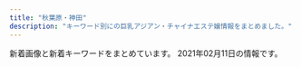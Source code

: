 ```yaml
---
title: "秋葉原・神田"
description: "キーワード別にの巨乳アジアン・チャイナエステ嬢情報をまとめました。"
---
```


新着画像と新着キーワードをまとめています。
2021年02月11日の情報です。

<DmmAffiliateIns />
<KeywordTable
  shops={
    [
    {
        "keywords": {
            "D": 18,
            "89": 4,
            "85": 6,
            "E": 2,
            "86": 4,
            "87": 8
        },
        "station": "JR\u79cb\u8449\u539f\u99c5\u662d\u548c\u901a\u308a\u53e3",
        "name": "\u30e9\u30d6\u30ac\u30fc\u30c7\u30f3",
        "url": "http://www.lovegarden-s.info/",
        "img_links": [
            "http://www.lovegarden-s.info/photo/home/8341599896251.jpg",
            "http://www.lovegarden-s.info/photo/home/8951576457983.jpg",
            "http://www.lovegarden-s.info/photo/201811/15420361921270089007.jpg",
            "http://www.lovegarden-s.info/photo/202001/15796781601253232552.jpg",
            "http://www.lovegarden-s.info/photo/201912/15762841361405259657.png",
            "http://www.lovegarden-s.info/photo/home/9601430403087.jpg",
            "http://www.lovegarden-s.info/photo/202002/15809557251246469135.jpg",
            "http://www.lovegarden-s.info/photo/201504/1430403080602083079.jpg",
            "http://www.lovegarden-s.info/photo/home/1071580955755.jpg",
            "http://www.lovegarden-s.info/photo/201602/14547356612012610027.jpg",
            "http://www.lovegarden-s.info/photo/home/8901454735680.jpg",
            "http://www.lovegarden-s.info/photo/201602/1455104915985663806.jpg",
            "http://www.lovegarden-s.info/photo/202009/15998962431272351164.jpeg",
            "http://www.lovegarden-s.info/img/info.png",
            "http://www.lovegarden-s.info/img/re2.png",
            "http://www.lovegarden-s.info/photo/201912/15762826581589257136.jpeg",
            "http://www.lovegarden-s.info/photo/home/9871580969716.jpg",
            "http://www.lovegarden-s.info/img/top.png",
            "http://www.lovegarden-s.info/img/return.png",
            "http://www.lovegarden-s.info/photo/home/8651455104921.jpg",
            "http://www.lovegarden-s.info/photo/home/4231542036212.jpg",
            "http://www.lovegarden-s.info/photo/home/4831576458331.jpg",
            "http://www.lovegarden-s.info/img/img1.png",
            "http://www.lovegarden-s.info/photo/home/7251576458086.jpg",
            "http://www.lovegarden-s.info/photo/202002/1580969705245014003.jpeg",
            "http://www.lovegarden-s.info/photo/home/4781579678186.jpg",
            "http://www.lovegarden-s.info/img/staff.png",
            "http://www.lovegarden-s.info/img/link.png",
            "http://www.lovegarden-s.info/img/pic_info.png",
            "http://www.lovegarden-s.info/img/img2.png",
            "http://www.lovegarden-s.info/photo/201912/15764583101976861511.jpg"
        ]
    },
    {
        "keywords": {
            "E": 7,
            "84": 3,
            "C": 20,
            "86": 3,
            "88": 3,
            "D": 7,
            "87": 6,
            "85": 2
        },
        "station": "\u6d45\u8349\u6a4b\u99c5",
        "name": "\u5922",
        "img_links": [
            "http://yume-massage.info/img/st7.jpg",
            "http://yume-massage.info/img/r9.jpg",
            "http://yume-massage.info/img/s6.jpg",
            "http://yume-massage.info/sp/img/pc.jpg",
            "http://yume-massage.info/img/st5.jpg",
            "http://yume-massage.info/sp/img/sys.jpg",
            "http://yume-massage.info/img/sta6.jpg",
            "http://yume-massage.info/sp/img/time.jpg",
            "http://yume-massage.info/img/sta7.jpg",
            "http://yume-massage.info/sp/img/t-r.jpg",
            "http://yume-massage.info/img/st1.jpg",
            "http://yume-massage.info/sp/img/tit.jpg",
            "http://yume-massage.info/img/mo.png",
            "http://yume-massage.info/sp/img/tel.jpg",
            "http://yume-massage.info/img/s10.jpg",
            "http://yume-massage.info/img/xmas.png",
            "http://yume-massage.info/sp/img/s9.jpg",
            "http://yume-massage.info/img/botton.jpg",
            "http://yume-massage.info/sp/img/t-o.jpg",
            "http://yume-massage.info/sp/img/s4.jpg",
            "http://yume-massage.info/img/st9.jpg",
            "http://yume-massage.info/img/head2.jpg",
            "http://yume-massage.info/img/head.jpg",
            "http://yume-massage.info/img/sta9.jpg",
            "http://yume-massage.info/sp/img/pic.jpg",
            "http://yume-massage.info/img/st4.jpg",
            "http://yume-massage.info/sp/img/cam.jpg",
            "http://yume-massage.info/img/sta10.jpg",
            "http://yume-massage.info/img/nos.jpg",
            "http://yume-massage.info/img/st06.jpg",
            "http://yume-massage.info/sp/img/s10.jpg",
            "http://yume-massage.info/sp/img/s6.jpg",
            "http://yume-massage.info/sp/img/kan.jpg",
            "http://yume-massage.info/sp/img/s1.jpg",
            "http://yume-massage.info/img/st6.jpg",
            "http://yume-massage.info/sp/img/info.jpg",
            "http://yume-massage.info/img/st3.jpg",
            "http://yume-massage.info/sp/img/s7.jpg",
            "http://yume-massage.info/sp/img/add.jpg",
            "http://yume-massage.info/img/st10.jpg",
            "http://yume-massage.info/img/s1.jpg",
            "http://yume-massage.info/img/kan.jpg",
            "http://yume-massage.info/sp/img/botton.jpg",
            "http://yume-massage.info/img/sta4.jpg",
            "http://yume-massage.info/img/sta8.jpg",
            "http://yume-massage.info/img/st2.jpg",
            "http://yume-massage.info/img/s8.jpg",
            "http://yume-massage.info/sp/img/t-a.jpg",
            "http://yume-massage.info/sp/img/add2.jpg",
            "http://yume-massage.info/sp/img/s8.jpg",
            "http://yume-massage.info/sp/img/p-10.jpg",
            "http://yume-massage.info/img/s7.jpg",
            "http://yume-massage.info/sp/img/p-9.jpg",
            "http://yume-massage.info/img/s4.jpg",
            "http://yume-massage.info/img/st8.jpg",
            "http://yume-massage.info/sp/img/t-s.jpg",
            "http://yume-massage.info/sp/img/t-t.jpg",
            "http://yume-massage.info/img/s9.jpg",
            "http://yume-massage.info/img/sta1.jpg",
            "http://yume-massage.info/sp/img/p-6.jpg"
        ],
        "url": "http://yume-massage.info/"
    },
    {
        "name": "\u7652\u51e6\uff5e\u3086\u3069\u3053\u308d",
        "station": "JR\u795e\u7530\u99c5\u5317\u53e3",
        "url": "http://yudokoro.xyz/",
        "keywords": {
            "F": 22,
            "G": 22,
            "E": 50,
            "D": 144,
            "C": 47
        },
        "img_links": [
            "http://yudokoro.xyz/images/header_main_visual1.jpg",
            "http://yudokoro.xyz/images/news_image.jpg",
            "http://yudokoro.xyz/images/st/st_ao.jpg",
            "http://yudokoro.xyz/images/concept.jpg",
            "http://yudokoro.xyz/images/st/st_miro.jpg",
            "http://yudokoro.xyz/images/st/st_momoka.jpg",
            "http://yudokoro.xyz/images/st/st_rara.jpg",
            "http://yudokoro.xyz/images/campaign.jpg",
            "http://yudokoro.xyz/images/st/st_rena.jpg",
            "http://yudokoro.xyz/images/header_img.png",
            "http://yudokoro.xyz/images/st/st_ana.jpg",
            "http://yudokoro.xyz/images/st/st_yumi.jpg",
            "http://yudokoro.xyz/images/st/st_maya.jpg",
            "http://yudokoro.xyz/images/header_main_visual3.jpg",
            "http://yudokoro.xyz/images/st/st_yuyu.jpg",
            "http://yudokoro.xyz/images/st/st_koko.jpg",
            "http://yudokoro.xyz/images/header_main_visual2.jpg",
            "http://yudokoro.xyz/images/st/st_miho.jpg",
            "http://yudokoro.xyz/images/st/st_ai.jpg"
        ]
    },
    {
        "keywords": {
            "86": 1,
            "87": 5,
            "D": 6,
            "F": 2,
            "G": 1,
            "88": 1,
            "89": 1,
            "90": 1
        },
        "station": "JR\u79cb\u8449\u539f\u99c5\u662d\u548c\u901a\u308a\u53e3",
        "img_links": [
            "http://www.rave.masg.info/files/002.jpg",
            "http://www.rave.masg.info/files/005-03.jpg",
            "http://www.rave.masg.info/files/009.jpg",
            "http://www.rave.masg.info/files/009-02.jpg",
            "http://www.rave.masg.info/files/009-03.jpg",
            "http://www.rave.masg.info/files/006.jpg",
            "http://www.rave.masg.info/images/shop/shop01.jpg",
            "http://www.rave.masg.info/images/shop/shop02.jpg",
            "http://www.rave.masg.info/images/shop/shop04.jpg",
            "http://www.rave.masg.info/images/s2.jpg",
            "http://www.rave.masg.info/images/zi_massage.png",
            "http://www.rave.masg.info/images/s3.jpg",
            "http://www.rave.masg.info/files/001-02.jpg",
            "http://www.rave.masg.info/images/s5.jpg",
            "http://www.rave.masg.info/files/006-03.jpg",
            "http://www.rave.masg.info/files/008-02.jpg",
            "http://www.rave.masg.info/files/003-02.jpg",
            "http://www.rave.masg.info/files/008-03.jpg",
            "http://www.rave.masg.info/images/pick.png",
            "http://www.rave.masg.info/images/main_bottom.png",
            "http://www.rave.masg.info/images/maga.jpg",
            "http://www.rave.masg.info/files/014-03.jpg",
            "http://www.rave.masg.info/files/005-02.jpg",
            "http://www.rave.masg.info/files/015-02.jpg",
            "http://www.rave.masg.info/images/infotiao1.jpg",
            "http://www.rave.masg.info/images/s4.jpg",
            "http://www.rave.masg.info/files/001-03.jpg",
            "http://www.rave.masg.info/files/003.jpg",
            "http://www.rave.masg.info/files/015-03.jpg",
            "http://www.rave.masg.info/files/005.jpg",
            "http://www.rave.masg.info/images/tel.png",
            "http://www.rave.masg.info/files/001.jpg",
            "http://www.rave.masg.info/files/015.jpg",
            "http://www.rave.masg.info/files/002-03.jpg",
            "http://www.rave.masg.info/images/main_top.png",
            "http://www.rave.masg.info/images/s1.jpg",
            "http://www.rave.masg.info/images/zi_staff.png",
            "http://www.rave.masg.info/images/new1.png",
            "http://www.rave.masg.info/files/014-02.jpg",
            "http://www.rave.masg.info/files/002-02.jpg",
            "http://www.rave.masg.info/files/008.jpg",
            "http://www.rave.masg.info/files/006-02.jpg",
            "http://www.rave.masg.info/files/003-03.jpg",
            "http://www.rave.masg.info/images/new3.png",
            "http://www.rave.masg.info/images/service.png",
            "http://www.rave.masg.info/images/xian.png",
            "http://www.rave.masg.info/images/shop/shop03.jpg",
            "http://www.rave.masg.info/files/014.jpg"
        ],
        "url": "http://www.rave.masg.info/",
        "name": "RAVE \u30ec\u30a4\u30f4"
    },
    {
        "img_links": [
            "http://rakuen.weblog.tc/2/uploadimg/1587527512.jpg",
            "http://rakuen.weblog.tc/s1.png",
            "http://rakuen.weblog.tc/staff_t.jpg",
            "http://rakuen.weblog.tc/2/uploadimg/1591787978.jpg",
            "http://rakuen.weblog.tc/int1.png",
            "http://rakuen.weblog.tc/2/uploadimg/1608816747.jpg",
            "http://rakuen.weblog.tc/2/uploadimg/1604372331.jpg",
            "http://rakuen.weblog.tc/head.jpg",
            "http://rakuen.weblog.tc/2/uploadimg/1610606335.jpg",
            "http://rakuen.weblog.tc/2/uploadimg/1607661251.jpg",
            "http://rakuen.weblog.tc/sys2.jpg",
            "http://rakuen.weblog.tc/news.jpg",
            "http://rakuen.weblog.tc/2/uploadimg/1597806778.jpg",
            "http://rakuen.weblog.tc/sys1.jpg",
            "http://rakuen.weblog.tc/2/uploadimg/1587527299.jpg",
            "http://rakuen.weblog.tc/2/uploadimg/1610606104.jpg"
        ],
        "url": "http://rakuen.weblog.tc/",
        "keywords": {
            "D": 3,
            "86": 3,
            "85": 2,
            "90": 1,
            "87": 1,
            "E": 3
        },
        "station": "JR\u79cb\u8449\u539f\u99c5\u662d\u548c\u901a\u308a\u53e3",
        "name": "\u697d\u5712"
    },
    {
        "keywords": {
            "88": 4,
            "89": 4,
            "90": 2,
            "85": 2,
            "D": 6,
            "C": 6
        },
        "url": "http://kenkoubo.link",
        "img_links": [
            "http://kenkoubo.link/wp-content/themes/template-salon2/images/camp-bnr3.png",
            "http://kenkoubo.link/wp-content/uploads/2017/03/08a.jpg",
            "http://kenkoubo.link/wp-content/themes/template-salon2/images/03.jpg",
            "http://kenkoubo.link/wp-content/uploads/2017/03/03-1.jpg",
            "http://kenkoubo.link/wp-content/themes/template-salon2/images/08.jpg",
            "http://kenkoubo.link/wp-content/uploads/2019/05/rin_image_1_syusei-900x1600.jpeg",
            "http://kenkoubo.link/wp-content/uploads/2017/03/05-1.jpg",
            "http://kenkoubo.link/wp-content/uploads/2017/03/08-2.jpg",
            "http://kenkoubo.link/wp-content/uploads/2019/05/ai_image_1_syusei-250x375.jpeg",
            "https://www.mens-anavi.com/img/mens-esthe1.png",
            "http://kenkoubo.link/wp-content/uploads/2017/03/03-1-250x375.jpg",
            "http://kenkoubo.link/wp-content/themes/template-salon2/images/news-ttl.png",
            "http://kenkoubo.link/wp-content/uploads/2020/11/yuko_image_syusei-1-250x375.jpg",
            "http://kenkoubo.link/wp-content/uploads/2019/05/rin_image_1_syusei-250x375.jpeg",
            "http://kenkoubo.link/wp-content/themes/template-salon2/images/info2.png",
            "http://kenkoubo.link/wp-content/themes/template-salon2/images/camp-bnr.png",
            "http://kenkoubo.link/wp-content/uploads/2017/03/08.jpg",
            "http://kenkoubo.link/wp-content/uploads/2017/03/09.jpg",
            "http://kenkoubo.link/wp-content/themes/template-salon2/images/camp-bnr4.png",
            "http://kenkoubo.link/wp-content/themes/template-salon2/images/pickup-ttl.png",
            "http://kenkoubo.link/wp-content/themes/template-salon2/images/slider1.jpg",
            "http://kenkoubo.link/wp-content/themes/template-salon2/images/camp-bnr2.png",
            "http://kenkoubo.link/wp-content/themes/template-salon2/images/telm.png",
            "http://kenkoubo.link/wp-content/themes/template-salon2/images/pickup-frame.png",
            "http://kenkoubo.link/wp-content/themes/template-salon2/images/info.png",
            "http://es-tsudanuma.com/wp-content/uploads/2016/10/massage-de_88_31.jpg",
            "http://kenkoubo.link/wp-content/uploads/2017/03/08-250x375.jpg",
            "http://kenkoubo.link/wp-content/uploads/2019/05/ai_image_1_syusei-900x1600.jpeg",
            "http://kenkoubo.link/wp-content/uploads/2017/03/07-1.jpg",
            "http://kenkoubo.link/wp-content/uploads/2017/03/05a.jpg",
            "http://kenkoubo.link/wp-content/uploads/2020/11/yuko_image_syusei-1.jpg",
            "http://kenkoubo.link/wp-content/themes/template-salon2/images/05.jpg",
            "http://kenkoubo.link/wp-content/uploads/2017/03/05.jpg",
            "http://kenkoubo.link/wp-content/uploads/2017/03/05-1-250x375.jpg"
        ],
        "station": "JR\u795e\u7530\u99c5\u5317\u53e3",
        "name": "\u5065\u5eb7\u574a"
    },
    {
        "name": "\u5143\u6c17\u5802\uff5e\u3052\u3093\u304d\u3069\u3046\uff5e",
        "station": "JR\u795e\u7530\u99c5\u897f\u53e3",
        "img_links": [
            "http://genkidou.work/sp/img/st2.jpg",
            "http://genkidou.work/img/sta22.jpg",
            "http://genkidou.work/sp/img/st10.jpg",
            "http://genkidou.work/img/acc4.jpg",
            "http://genkidou.work/img/acc5.jpg",
            "http://genkidou.work/img/sta16.jpg",
            "http://genkidou.work/sp/img/p21.jpg",
            "http://genkidou.work/img/r9.jpg",
            "http://genkidou.work/img/st13.jpg",
            "http://genkidou.work/img/st010.jpg",
            "http://genkidou.work/sp/img/time.jpg",
            "http://genkidou.work/img/sta10.jpg",
            "http://genkidou.work/img/sta11.jpg",
            "http://genkidou.work/img/fla-2.jpg",
            "http://genkidou.work/img/koko_468x60.png",
            "http://genkidou.work/sp/img/add.jpg",
            "http://genkidou.work/sp/img/st16.jpg",
            "http://genkidou.work/sp/img/acc5.jpg",
            "http://genkidou.work/img/fla.jpg",
            "http://genkidou.work/img/st21.jpg",
            "http://genkidou.work/img/st7.jpg",
            "http://genkidou.work/img/acc6.jpg",
            "http://genkidou.work/img/sta2.jpg",
            "http://genkidou.work/img/st22.jpg",
            "http://genkidou.work/img/st16.jpg",
            "http://genkidou.work/img/acc1.jpg",
            "http://genkidou.work/img/st4.jpg",
            "http://genkidou.work/sp/img/st11.jpg",
            "http://genkidou.work/img/st20.jpg",
            "http://genkidou.work/sp/img/p20.jpg",
            "http://genkidou.work/sp/img/st22.jpg",
            "http://genkidou.work/img/acc2.jpg",
            "http://genkidou.work/sp/img/pc.jpg",
            "http://genkidou.work/img/st17.jpg",
            "http://genkidou.work/img/st0011.jpg",
            "http://genkidou.work/img/st18.jpg",
            "http://genkidou.work/img/sta18.jpg",
            "http://genkidou.work/sp/img/acc3.jpg",
            "http://genkidou.work/img/st12.jpg",
            "http://genkidou.work/sp/img/t-a.jpg",
            "http://genkidou.work/img/sta21.jpg",
            "http://genkidou.work/img/s5.jpg",
            "http://genkidou.work/sp/img/t-s.jpg",
            "http://genkidou.work/img/s1.jpg",
            "http://genkidou.work/sp/img/info.jpg",
            "http://genkidou.work/sp/img/acc4.jpg",
            "http://genkidou.work/img/sta6.jpg",
            "http://genkidou.work/sp/img/st18.jpg",
            "http://genkidou.work/sp/img/cam.jpg",
            "http://genkidou.work/sp/img/acc1.jpg",
            "http://genkidou.work/img/acc3.jpg",
            "http://genkidou.work/sp/img/p2.jpg",
            "http://genkidou.work/sp/img/st20.jpg",
            "http://genkidou.work/sp/img/koko_234x60.png",
            "http://genkidou.work/sp/img/acc6.jpg",
            "http://genkidou.work/sp/img/sys.jpg",
            "http://genkidou.work/img/s3.jpg",
            "http://genkidou.work/sp/img/botton.jpg",
            "http://genkidou.work/img/st3.jpg",
            "http://genkidou.work/sp/img/pic.jpg",
            "http://genkidou.work/img/head.jpg",
            "http://genkidou.work/img/s4.jpg",
            "http://genkidou.work/sp/img/body2.jpg",
            "http://genkidou.work/img/body2.jpg",
            "http://genkidou.work/img/st011.jpg",
            "http://genkidou.work/img/fla-3.jpg",
            "http://genkidou.work/sp/img/acc2.jpg",
            "http://genkidou.work/img/s2.jpg",
            "http://genkidou.work/sp/img/tit.jpg",
            "http://genkidou.work/img/st9.jpg",
            "http://genkidou.work/img/botton.jpg",
            "http://genkidou.work/sp/img/st13.jpg",
            "http://genkidou.work/sp/img/st6.jpg",
            "http://genkidou.work/sp/img/t-o.jpg",
            "http://genkidou.work/img/st2.jpg",
            "http://genkidou.work/img/fla-1.jpg",
            "http://genkidou.work/sp/img/st21.jpg",
            "http://genkidou.work/sp/img/t-r.jpg",
            "http://genkidou.work/img/sta20.jpg",
            "http://genkidou.work/sp/img/t-t.jpg",
            "http://genkidou.work/sp/img/tel.jpg",
            "http://genkidou.work/img/mo.png",
            "http://genkidou.work/img/st6.jpg"
        ],
        "keywords": {
            "88": 5,
            "H": 1,
            "85": 5,
            "91": 3,
            "F": 2,
            "C": 24,
            "D": 12,
            "87": 14,
            "86": 3,
            "E": 14
        },
        "url": "http://genkidou.work/"
    },
    {
        "img_links": [
            "http://www.kien-es.info/images/9.jpg",
            "http://www.kien-es.info/img/haruka1.jpg",
            "http://www.kien-es.info/images/14.jpg",
            "http://www.kien-es.info/img/kumi.png",
            "http://www.kien-es.info/img/kara.png",
            "http://www.kien-es.info/img/yuka.png",
            "http://www.kien-es.info/img/aki1.jpg",
            "http://www.kien-es.info/sp/img/aki2.jpg",
            "http://www.kien-es.info/images/info.jpg",
            "http://www.kien-es.info/sp/images/4.jpg",
            "http://www.kien-es.info/sp/img/yuka1.jpg",
            "http://www.kien-es.info/sp/staff/yumi.png",
            "http://www.kien-es.info/img/yuki.png",
            "http://www.kien-es.info/img/kara2.jpg",
            "http://www.kien-es.info/img/emi1.jpg",
            "http://www.kien-es.info/images/int1.jpg",
            "http://www.kien-es.info/sp/images/8.jpg",
            "http://www.kien-es.info/sp/img/kumi2.jpg",
            "http://www.kien-es.info/img/yuka1.jpg",
            "http://www.kien-es.info/sp/img/emi1.jpg",
            "http://www.kien-es.info/images/4.jpg",
            "http://www.kien-es.info/img/kara1.jpg",
            "http://www.kien-es.info/sp/staff/yuki.png",
            "http://www.kien-es.info/img/yuki2.jpg",
            "http://www.kien-es.info/images/3.jpg",
            "http://www.kien-es.info/images/rem.png",
            "http://www.kien-es.info/sp/images/ac3.png",
            "http://www.kien-es.info/images/sys2.jpg",
            "http://www.kien-es.info/images/sys1.jpg",
            "http://www.kien-es.info/img/aki2.jpg",
            "http://www.kien-es.info/sp/images/3.jpg",
            "http://www.kien-es.info/sp/img/yuki1.jpg",
            "http://www.kien-es.info/sp/img/kara2.jpg",
            "http://www.kien-es.info/img/yuri2.jpg",
            "http://www.kien-es.info/sp/images/int1.jpg",
            "http://www.kien-es.info/sp/images/newsb.png",
            "http://www.kien-es.info/sp/menu/staff.jpg",
            "http://www.kien-es.info/sp/staff/haruka.png",
            "http://www.kien-es.info/img/kumi2.jpg",
            "http://www.kien-es.info/img/kaori.png",
            "http://www.kien-es.info/sp/images/footer.png",
            "http://www.kien-es.info/sp/images/1.jpg",
            "http://www.kien-es.info/sp/images/5.jpg",
            "http://www.kien-es.info/sp/img/kumi1.jpg",
            "http://www.kien-es.info/images/10.jpg",
            "http://www.kien-es.info/sp/img/yuka2.jpg",
            "http://www.kien-es.info/sp/staff/kara.png",
            "http://www.kien-es.info/images/mobile.jpg",
            "http://www.kien-es.info/sp/images/ac2.png",
            "http://www.kien-es.info/sp/images/info_t.jpg",
            "http://www.kien-es.info/sp/img/yuri2.jpg",
            "http://www.kien-es.info/images/sm.jpg",
            "http://www.kien-es.info/images/staff_t.jpg",
            "http://www.kien-es.info/sp/staff/kumi.png",
            "http://www.kien-es.info/img/emi.png",
            "http://www.kien-es.info/sp/images/rec.jpg",
            "http://www.kien-es.info/sp/menu/top.jpg",
            "http://www.kien-es.info/images/int2.jpg",
            "http://www.kien-es.info/img/yuka2.jpg",
            "http://www.kien-es.info/sp/images/int2.png",
            "http://www.kien-es.info/images/11.jpg",
            "http://www.kien-es.info/sp/img/emi2.jpg",
            "http://www.kien-es.info/sp/images/7.jpg",
            "http://www.kien-es.info/sp/img/aki1.jpg",
            "http://www.kien-es.info/sp/images/sys3.jpg",
            "http://www.kien-es.info/sp/images/ac1.jpg",
            "http://www.kien-es.info/images/2.jpg",
            "http://www.kien-es.info/sp/images/sys2.jpg",
            "http://www.kien-es.info/images/12.jpg",
            "http://www.kien-es.info/sp/staff/emi.png",
            "http://www.kien-es.info/images/head.jpg",
            "http://www.kien-es.info/sp/img/yuri1.jpg",
            "http://www.kien-es.info/sp/img/yuki2.jpg",
            "http://www.kien-es.info/sp/images/9.jpg",
            "http://www.kien-es.info/sp/images/sys1.jpg",
            "http://www.kien-es.info/sp/images/sys4.png",
            "http://www.kien-es.info/sp/images/tel.jpg",
            "http://www.kien-es.info/sp/images/2.jpg",
            "http://www.kien-es.info/sp/images/6.jpg",
            "http://www.kien-es.info/sp/staff/yuka.png",
            "http://www.kien-es.info/sp/images/interior_t.jpg",
            "http://www.kien-es.info/sp/images/info.png",
            "http://www.kien-es.info/images/1.jpg",
            "http://www.kien-es.info/sp/img/haruka1.jpg",
            "http://www.kien-es.info/img/haruka.png",
            "http://www.kien-es.info/sp/images/staff_t.jpg",
            "http://www.kien-es.info/sp/img/yumi1.jpg",
            "http://www.kien-es.info/img/kumi1.jpg",
            "http://www.kien-es.info/sp/staff/yuri.png",
            "http://www.kien-es.info/img/yuri1.jpg",
            "http://www.kien-es.info/img/aki.png",
            "http://www.kien-es.info/sp/images/head.jpg",
            "http://www.kien-es.info/img/yuri.png",
            "http://www.kien-es.info/img/kaori1.jpg",
            "http://www.kien-es.info/img/yuki1.jpg",
            "http://www.kien-es.info/sp/images/news.jpg",
            "http://www.kien-es.info/images/news.jpg",
            "http://www.kien-es.info/sp/staff/aki.png",
            "http://www.kien-es.info/sp/img/kara1.jpg",
            "http://www.kien-es.info/images/interior_t.jpg"
        ],
        "station": "JR\u79cb\u8449\u539f\u99c5\u96fb\u6c17\u8857\u53e3",
        "url": "http://www.kien-es.info/",
        "name": "\u5947\u7e01\uff5e\u304d\u3048\u3093\uff5e",
        "keywords": {
            "D": 5,
            "C": 4,
            "87": 3,
            "86": 1,
            "85": 2,
            "84": 2,
            "88": 1
        }
    },
    {
        "name": "\u7652\u611b",
        "keywords": {
            "C": 24,
            "86": 3,
            "85": 24,
            "D": 24,
            "87": 3,
            "84": 3,
            "E": 3
        },
        "station": "JR\u79cb\u8449\u539f\u99c5\u662d\u548c\u901a\u308a\u53e3",
        "img_links": [
            "http://yu-ai.work/img/sc17.jpg",
            "http://yu-ai.work/img/st0013.jpg",
            "http://yu-ai.work/sp/img/acc1.jpg",
            "http://yu-ai.work/img/acc1.jpg",
            "http://yu-ai.work/sp/img/acc2.jpg",
            "http://yu-ai.work/img/acc3.jpg",
            "http://yu-ai.work/sp/img/t-o.jpg",
            "http://yu-ai.work/img/st009.jpg",
            "http://yu-ai.work/sp/img/sta18.jpg",
            "http://yu-ai.work/img/st19.jpg",
            "http://yu-ai.work/img/acc2.jpg",
            "http://yu-ai.work/img/sta16.jpg",
            "http://yu-ai.work/img/st0012.jpg",
            "http://yu-ai.work/img/sta14.jpg",
            "http://yu-ai.work/img/sc12.jpg",
            "http://yu-ai.work/img/sc13.jpg",
            "http://yu-ai.work/sp/img/t-s.jpg",
            "http://yu-ai.work/img/st17.jpg",
            "http://yu-ai.work/sp/img/sta14.jpg",
            "http://yu-ai.work/sp/img/sta16.jpg",
            "http://yu-ai.work/sp/img/add.jpg",
            "http://yu-ai.work/img/st14.jpg",
            "http://yu-ai.work/img/sta19.jpg",
            "http://yu-ai.work/sp/img/tit.jpg",
            "http://yu-ai.work/sp/img/pic.jpg",
            "http://yu-ai.work/img/st010.jpg",
            "http://yu-ai.work/img/st019.jpg",
            "http://yu-ai.work/sp/img/sta15.jpg",
            "http://yu-ai.work/img/st16.jpg",
            "http://yu-ai.work/sp/img/p19.jpg",
            "http://yu-ai.work/sp/img/pc.jpg",
            "http://yu-ai.work/img/sta18.jpg",
            "http://yu-ai.work/img/sc15.jpg",
            "http://yu-ai.work/img/sta15.jpg",
            "http://yu-ai.work/sp/img/cam.jpg",
            "http://yu-ai.work/img/sta17.jpg",
            "http://yu-ai.work/img/sc14.jpg",
            "http://yu-ai.work/img/nos.jpg",
            "http://yu-ai.work/img/fla.jpg",
            "http://yu-ai.work/sp/img/botton.jpg",
            "http://yu-ai.work/img/sta12.jpg",
            "http://yu-ai.work/img/st18.jpg",
            "http://yu-ai.work/img/sc19.jpg",
            "http://yu-ai.work/img/st9.jpg",
            "http://yu-ai.work/sp/img/sta9.jpg",
            "http://yu-ai.work/img/st20.jpg",
            "http://yu-ai.work/img/st12.jpg",
            "http://yu-ai.work/sp/img/acc3.jpg",
            "http://yu-ai.work/img/sta9.jpg",
            "http://yu-ai.work/img/st013.jpg",
            "http://yu-ai.work/img/st015.jpg",
            "http://yu-ai.work/img/sta13.jpg",
            "http://yu-ai.work/sp/img/sta12.jpg",
            "http://yu-ai.work/img/sc9.jpg",
            "http://yu-ai.work/img/head.jpg",
            "http://yu-ai.work/sp/img/time.jpg",
            "http://yu-ai.work/sp/img/p20.jpg",
            "http://yu-ai.work/sp/img/sta20.jpg",
            "http://yu-ai.work/sp/img/sta19.jpg",
            "http://yu-ai.work/img/men-es-ran.jpg",
            "http://yu-ai.work/img/st020.jpg",
            "http://yu-ai.work/sp/img/p17.jpg",
            "http://yu-ai.work/img/sc16.jpg",
            "http://yu-ai.work/img/st09.jpg",
            "http://yu-ai.work/sp/img/t-r.jpg",
            "http://yu-ai.work/img/st014.jpg",
            "http://yu-ai.work/sp/img/sta13.jpg",
            "http://yu-ai.work/sp/img/sta10.jpg",
            "http://yu-ai.work/img/st13.jpg",
            "http://yu-ai.work/img/sc10.jpg",
            "http://yu-ai.work/sp/img/t-t.jpg",
            "http://yu-ai.work/img/st10.jpg",
            "http://yu-ai.work/sp/img/sys.jpg",
            "http://yu-ai.work/img/st15.jpg",
            "http://yu-ai.work/img/botton.jpg",
            "http://yu-ai.work/img/st012.jpg",
            "http://yu-ai.work/img/sc18.jpg",
            "http://yu-ai.work/sp/img/sta17.jpg",
            "http://yu-ai.work/img/sc20.jpg",
            "http://yu-ai.work/sp/img/p18.jpg",
            "http://yu-ai.work/img/sta20.jpg",
            "http://yu-ai.work/img/st018.jpg",
            "http://yu-ai.work/sp/img/tel.jpg",
            "http://yu-ai.work/img/sta10.jpg",
            "http://yu-ai.work/sp/img/info.jpg",
            "http://yu-ai.work/sp/img/t-a.jpg"
        ],
        "url": "http://yu-ai.work/"
    },
    {
        "img_links": [],
        "keywords": {},
        "station": "JR\u795e\u7530\u99c5\u6771\u53e3",
        "name": "\u604b\u306e\u65e5",
        "url": "http://esthe-aroma.pink/"
    },
    {
        "url": "http://junpu.jpest.net/",
        "img_links": [
            "http://junpuadmin.jpest.net/uploads/2021/01/7.jpg",
            "http://junpuadmin.jpest.net/uploads/2021/01/IMG_1555.jpg",
            "http://junpu.jpest.net/images/r4.jpg",
            "http://junpuadmin.jpest.net/uploads/2021/01/5BBD19C5-8DEF-48E7-87D0-CEBE168F2E36-2.jpg",
            "http://junpuadmin.jpest.net/uploads/2021/01/IMG_2402-1.jpg",
            "http://junpuadmin.jpest.net/uploads/2021/01/IMG_1616-2.jpg",
            "http://junpu.jpest.net/images/telb1.jpg",
            "http://junpu.jpest.net/images/b1.jpg",
            "http://junpuadmin.jpest.net/uploads/2021/01/6DEF0C3A-BC24-43F3-86B7-EA77E5E3A717.jpg",
            "http://junpu.jpest.net/images/sys3.jpg",
            "http://junpu.jpest.net/images/head.jpg",
            "http://junpuadmin.jpest.net/uploads/2021/01/8FAC8FB2-DB21-4688-B50C-530DE522F742.jpg",
            "http://junpuadmin.jpest.net/uploads/2021/01/E3B6B02E-4F32-431B-90DF-8F02A102ED7A-1.jpg",
            "http://junpu.jpest.net/images/telhead.jpg",
            "http://junpu.jpest.net/images/tiao.jpg",
            "http://junpuadmin.jpest.net/uploads/2021/01/g1-1.jpg",
            "http://junpu.jpest.net/images/sys4.jpg",
            "http://junpuadmin.jpest.net/uploads/2021/01/5.jpg",
            "http://junpu.jpest.net/images/footer.jpg",
            "http://junpuadmin.jpest.net/uploads/2021/01/E3B6B02E-4F32-431B-90DF-8F02A102ED7A.jpg",
            "http://junpuadmin.jpest.net/uploads/2021/01/admin-ajax.jpg",
            "http://junpu.jpest.net/images/tt.jpg"
        ],
        "station": "JR\u79cb\u8449\u539f\u99c5\u662d\u548c\u901a\u308a\u53e3",
        "name": "\u9806\u98a8",
        "keywords": {
            "90": 1,
            "84": 1,
            "C": 4,
            "88": 1,
            "89": 1,
            "D": 3
        }
    },
    {
        "name": "\u5eb7\u697d\u5712",
        "img_links": [
            "https://static.a-side.com/photo/shop/30346/list.jpg",
            "https://img.a-side.com/photo/premium/20190308/14648_01_04_s.jpg",
            "https://static.a-side.com/photo/shop/33708/list.jpg",
            "https://www.a-side.com/include/img/shop/best-price.png",
            "https://img.a-side.com/photo/koko/16032/image.jpg",
            "https://static.a-side.com/photo/shop/24265/list.jpg",
            "https://static.a-side.com/photo/shop/32897/list.jpg",
            "https://img.a-side.com/photo/weekly/20201204/bn.jpg",
            "https://img.a-side.com/photo/koko/14648/girls_p/3.jpg",
            "https://img.a-side.com/photo/question/20201221/photo10.jpg",
            "https://www.a-side.com/k-kourakuen/staff/momoko/index.jpg",
            "https://img.a-side.com/photo/premium/20190305/14648_01_05_s.jpg",
            "https://static.a-side.com/photo/shop/30704/list.jpg",
            "https://img.a-side.com/photo/premium/20170926/14648_01_02_s.jpg",
            "https://img.a-side.com/photo/weekly/20201225/bn.jpg",
            "https://img.a-side.com/photo/premium/20170926/14648_01_01_s.jpg",
            "https://img.a-side.com/photo/koko/26547/image.jpg",
            "https://img.a-side.com/photo/premium/20180601/14648_01_07_s.jpg",
            "https://static.a-side.com/photo/shop/16718/list.jpg",
            "https://www.a-side.com/include/img/shop/button_official.png",
            "https://img.a-side.com/photo/weekly/20210205/19.jpg",
            "https://static.a-side.com/photo/shop/25398/list.jpg",
            "https://static.a-side.com/photo/shop/31414/list.jpg",
            "https://static.a-side.com/photo/shop/30113/list.jpg",
            "https://static.a-side.com/photo/shop/31406/list.jpg",
            "https://static.a-side.com/photo/shop/29625/list.jpg",
            "https://static.a-side.com/photo/shop/16384/list.jpg",
            "https://static.a-side.com/photo/shop/24663/list.jpg",
            "https://static.a-side.com/photo/shop/31695/list.jpg",
            "https://static.a-side.com/photo/shop/21540/list.jpg",
            "https://img.a-side.com/photo/weekly/20200717/bn.jpg",
            "https://www.a-side.com/include/img/area_each/icon_koko.png",
            "https://static.a-side.com/photo/shop/32006/list.jpg",
            "https://www.a-side.com/k-kourakuen/images/massage/photo02.jpg",
            "https://img.a-side.com/photo/koko/20335/image.jpg",
            "https://static.a-side.com/photo/shop/25465/list.jpg",
            "https://img.a-side.com/photo/weekly/20210101/bn.jpg",
            "https://img.a-side.com/photo/question/20180725/bn.jpg",
            "https://static.a-side.com/photo/shop/34965/list.jpg",
            "https://static.a-side.com/photo/shop/14310/list.jpg",
            "https://img.a-side.com/photo/weekly/20200904/bn.jpg",
            "https://img.a-side.com/photo/question/20201221/photo02.jpg",
            "https://img.a-side.com/photo/weekly/20210205/20.jpg",
            "https://static.a-side.com/photo/shop/22728/list.jpg",
            "https://static.a-side.com/photo/shop/28789/list.jpg",
            "https://static.a-side.com/photo/shop/31363/list.jpg",
            "https://img.a-side.com/photo/premium/20180601/14648_01_sp.jpg",
            "https://static.a-side.com/photo/shop/21711/list.jpg",
            "https://img.a-side.com/photo/question/20201221/photo06.jpg",
            "https://www.a-side.com/include/img/premium/placeholder.png",
            "https://static.a-side.com/photo/shop/25429/list.jpg",
            "https://img.a-side.com/photo/koko/22696/image.jpg",
            "https://img.a-side.com/photo/weekly/20201218/bn.jpg",
            "https://img.a-side.com/photo/question/20171101/bn.jpg",
            "https://static.a-side.com/photo/shop/33789/list.jpg",
            "https://static.a-side.com/photo/shop/15858/list.jpg",
            "https://img.a-side.com/photo/weekly/20201120/bn.jpg",
            "https://static.a-side.com/photo/shop/33637/list.jpg",
            "https://img.a-side.com/photo/premium/20180601/14648_01_03_s.jpg",
            "https://www.a-side.com/k-kourakuen/images/banner/koko_468x60.jpg",
            "https://static.a-side.com/photo/shop/27516/list.jpg",
            "https://img.a-side.com/photo/premium/20190307/14648_01_04_s.jpg",
            "https://img.a-side.com/photo/weekly/20200814/bn.jpg",
            "https://static.a-side.com/photo/shop/26654/list.jpg",
            "https://img.a-side.com/photo/koko/26035/image.jpg",
            "https://img.a-side.com/photo/question/20171115/bn.jpg",
            "https://img.a-side.com/photo/koko/22918/image.jpg",
            "https://img.a-side.com/photo/digicame/20210201/32458_04.jpg",
            "https://static.a-side.com/photo/shop/25675/list.jpg",
            "https://img.a-side.com/photo/koko/25675/image.jpg",
            "https://img.a-side.com/photo/index/20201201/34140.jpg",
            "https://static.a-side.com/photo/shop/24528/list.jpg",
            "https://static.a-side.com/photo/shop/30051/list.jpg",
            "https://img.a-side.com/photo/premium/20210201/35215_01_sp.jpg",
            "https://static.a-side.com/photo/shop/33529/list.jpg",
            "https://img.a-side.com/photo/koko/31363/image.jpg",
            "https://static.a-side.com/photo/shop/19987/list.jpg",
            "https://img.a-side.com/photo/question/20201221/photo01.jpg",
            "https://static.a-side.com/photo/shop/32614/list.jpg",
            "https://static.a-side.com/photo/shop/23877/list.jpg",
            "https://img.a-side.com/photo/koko/14648/girls/2.jpg",
            "https://static.a-side.com/photo/shop/33321/list.jpg",
            "https://static.a-side.com/photo/shop/20686/list.jpg",
            "https://static.a-side.com/photo/shop/30305/list.jpg",
            "https://static.a-side.com/photo/shop/11708/list.jpg",
            "https://static.a-side.com/photo/shop/14189/list.jpg",
            "https://static.a-side.com/photo/shop/31407/list.jpg",
            "https://img.a-side.com/photo/weekly/20201113/bn.jpg",
            "https://img.a-side.com/photo/koko/34071/image.jpg",
            "https://img.a-side.com/photo/koko/14648/girls/3.jpg",
            "https://img.a-side.com/photo/koko/34449/image.jpg",
            "https://static.a-side.com/photo/shop/33456/list.jpg",
            "https://static.a-side.com/photo/shop/29705/list.jpg",
            "https://img.a-side.com/photo/question/20201221/bn.jpg",
            "https://img.a-side.com/photo/koko/18614/image.jpg",
            "https://img.a-side.com/photo/koko/33649/image.jpg",
            "https://img.a-side.com/photo/premium/20190307/14648_01_07_s.jpg",
            "https://img.a-side.com/photo/koko/34512/image.jpg",
            "https://static.a-side.com/photo/shop/20251/list.jpg",
            "https://img.a-side.com/photo/premium/20190305/14648_01_01_s.jpg",
            "https://static.a-side.com/photo/shop/26547/list.jpg",
            "https://img.a-side.com/photo/premium/20190307/14648_01_sp.jpg",
            "https://www.a-side.com/include/img/shop/button_official_l.png",
            "https://img.a-side.com/photo/koko/14648/massage/1.jpg",
            "https://img.a-side.com/photo/weekly/20201002/bn.jpg",
            "https://static.a-side.com/photo/shop/34768/list.jpg",
            "https://www.a-side.com/k-kourakuen/staff/moe/index.jpg",
            "https://img.a-side.com/photo/koko/31813/image.jpg",
            "https://img.a-side.com/photo/question/20201221/photo11.jpg",
            "https://img.a-side.com/photo/weekly/20210205/12.jpg",
            "https://static.a-side.com/photo/shop/35018/list.jpg",
            "https://img.a-side.com/photo/premium/20190305/14648_01_03_s.jpg",
            "https://static.a-side.com/photo/shop/31175/list.jpg",
            "https://img.a-side.com/photo/premium/20190308/14648_01_01_s.jpg",
            "https://img.a-side.com/photo/weekly/20210205/14.jpg",
            "https://img.a-side.com/photo/koko/14648/image.jpg",
            "https://img.a-side.com/photo/premium/20190308/14648_01_02_s.jpg",
            "https://static.a-side.com/photo/shop/20342/list.jpg",
            "https://static.a-side.com/photo/shop/32689/list.jpg",
            "https://img.a-side.com/photo/index/20210101/34669.jpg",
            "https://static.a-side.com/photo/shop/26192/list.jpg",
            "https://img.a-side.com/photo/weekly/20201009/bn.jpg",
            "https://img.a-side.com/photo/weekly/20210205/02.jpg",
            "https://img.a-side.com/photo/digicame/20210115/14648_01.jpg",
            "https://static.a-side.com/photo/shop/25785/list.jpg",
            "https://img.a-side.com/photo/premium/20190305/14648_01_07_s.jpg",
            "https://static.a-side.com/photo/shop/22173/list.jpg",
            "https://static.a-side.com/photo/shop/25065/list.jpg",
            "https://img.a-side.com/photo/weekly/20201030/bn.jpg",
            "https://img.a-side.com/photo/question/20201221/photo13.jpg",
            "https://img.a-side.com/photo/premium/20180601/14648_01_08_s.jpg",
            "https://img.a-side.com/photo/premium/20210208/29625_01_top1.jpg",
            "https://img.a-side.com/photo/weekly/20200821/bn.jpg",
            "https://img.a-side.com/photo/premium/20190305/14648_01_08_s.jpg",
            "https://img.a-side.com/photo/koko/30113/image.jpg",
            "https://www.a-side.com/k-kourakuen/staff/momoko/01.jpg",
            "https://img.a-side.com/photo/weekly/20210129/bn.jpg",
            "https://static.a-side.com/photo/shop/31396/list.jpg",
            "https://static.a-side.com/photo/shop/14648/list.jpg",
            "https://static.a-side.com/photo/shop/33406/list.jpg",
            "https://img.a-side.com/photo/koko/14648/girls_p/1.jpg",
            "https://img.a-side.com/photo/premium/20180601/14648_01_06_s.jpg",
            "https://img.a-side.com/photo/koko/31175/image.jpg",
            "https://www.a-side.com/k-kourakuen/images/massage/photo03.jpg",
            "https://img.a-side.com/photo/premium/20190308/14648_01_05_s.jpg",
            "https://static.a-side.com/photo/shop/25236/list.jpg",
            "https://img.a-side.com/photo/premium/20210202/34965_01_sp.jpg",
            "https://img.a-side.com/photo/koko/34987/image.jpg",
            "https://img.a-side.com/photo/question/20201221/photo07.jpg",
            "https://www.a-side.com/k-kourakuen/images/info/photo01.jpg",
            "https://static.a-side.com/photo/shop/34987/list.jpg",
            "https://img.a-side.com/photo/koko/14648/massage/2.jpg",
            "https://img.a-side.com/photo/premium/20170926/14648_01_06_s.jpg",
            "https://static.a-side.com/photo/shop/27348/list.jpg",
            "https://static.a-side.com/photo/shop/29890/list.jpg",
            "https://static.a-side.com/photo/shop/32833/list.jpg",
            "https://img.a-side.com/photo/question/20201221/photo03.jpg",
            "https://img.a-side.com/photo/weekly/20210205/13.jpg",
            "https://static.a-side.com/photo/shop/20991/list.jpg",
            "https://static.a-side.com/photo/shop/33649/list.jpg",
            "https://static.a-side.com/photo/shop/33593/list.jpg",
            "https://static.a-side.com/photo/shop/33596/list.jpg",
            "https://img.a-side.com/photo/koko/14648/route/2.jpg",
            "https://www.a-side.com/k-kourakuen/staff/mika/01.jpg",
            "https://static.a-side.com/photo/shop/31401/list.jpg",
            "https://img.a-side.com/photo/koko/21985/image.jpg",
            "https://www.a-side.com/k-kourakuen/images/massage/photo04.jpg",
            "https://static.a-side.com/photo/shop/34847/list.jpg",
            "https://img.a-side.com/photo/weekly/20210205/18.jpg",
            "https://static.a-side.com/photo/shop/34449/list.jpg",
            "https://img.a-side.com/photo/premium/20190305/14648_01_sp.jpg",
            "https://static.a-side.com/photo/shop/35167/list.jpg",
            "https://static.a-side.com/photo/shop/28062/list.jpg",
            "https://static.a-side.com/photo/shop/29730/list.jpg",
            "https://static.a-side.com/photo/shop/27898/list.jpg",
            "https://img.a-side.com/photo/koko/14648/ss.jpg",
            "https://www.a-side.com/k-kourakuen/images/coupon/presented.png",
            "https://img.a-side.com/photo/weekly/20210205/01.jpg",
            "https://img.a-side.com/photo/digicame/20210202/31399_02.jpg",
            "https://img.a-side.com/photo/koko/24050/image.jpg",
            "https://img.a-side.com/photo/premium/20170926/14648_01_03_s.jpg",
            "https://static.a-side.com/photo/shop/17252/list.jpg",
            "https://static.a-side.com/photo/shop/34071/list.jpg",
            "https://static.a-side.com/photo/shop/33402/list.jpg",
            "https://img.a-side.com/photo/premium/20170926/14648_01_04_s.jpg",
            "https://static.a-side.com/photo/shop/28058/list.jpg",
            "https://static.a-side.com/photo/shop/18153/list.jpg",
            "https://img.a-side.com/photo/koko/14648/girls/4.jpg",
            "https://img.a-side.com/photo/question/20201221/photo04.jpg",
            "https://img.a-side.com/photo/weekly/20210205/11.jpg",
            "https://img.a-side.com/photo/weekly/20200911/bn.jpg",
            "https://img.a-side.com/photo/koko/16272/image.jpg",
            "https://img.a-side.com/photo/question/20201221/photo09.jpg",
            "https://static.a-side.com/photo/shop/27698/list.jpg",
            "https://img.a-side.com/photo/koko/18452/image.jpg",
            "https://img.a-side.com/photo/kandeli/13332.jpg",
            "https://www.a-side.com/k-kourakuen/images/massage/photo01.jpg",
            "https://static.a-side.com/photo/shop/25640/list.jpg",
            "https://img.a-side.com/photo/digicame/20210204/28058_02.jpg",
            "https://www.a-side.com/k-kourakuen/images/info/photo02.jpg",
            "https://static.a-side.com/photo/shop/22601/list.jpg",
            "https://static.a-side.com/photo/shop/25495/list.jpg",
            "https://img.a-side.com/photo/premium/20190307/14648_01_02_s.jpg",
            "https://static.a-side.com/photo/shop/25170/list.jpg",
            "https://static.a-side.com/photo/shop/16482/list.jpg",
            "https://static.a-side.com/photo/shop/32924/list.jpg",
            "https://img.a-side.com/photo/weekly/20210205/15.jpg",
            "https://img.a-side.com/photo/premium/20190307/14648_01_05_s.jpg",
            "https://static.a-side.com/photo/shop/29395/list.jpg",
            "https://static.a-side.com/photo/shop/33915/list.jpg",
            "https://static.a-side.com/photo/shop/21433/list.jpg",
            "https://img.a-side.com/photo/koko/14648/massage/4.jpg",
            "https://static.a-side.com/photo/shop/31813/list.jpg",
            "https://img.a-side.com/photo/weekly/20200731/bn.jpg",
            "https://static.a-side.com/photo/shop/26274/list.jpg",
            "https://img.a-side.com/photo/koko/33456/image.jpg",
            "https://img.a-side.com/photo/weekly/20210205/09.jpg",
            "https://img.a-side.com/photo/koko/14648/shop/2.jpg",
            "https://img.a-side.com/photo/question/20170215/bn.jpg",
            "https://img.a-side.com/photo/weekly/20210205/bn.jpg",
            "https://static.a-side.com/photo/shop/33606/list.jpg",
            "https://www.a-side.com/k-kourakuen/images/top_notice.jpg",
            "https://img.a-side.com/photo/question/20201028/bn.jpg",
            "https://static.a-side.com/photo/shop/25026/list.jpg",
            "https://static.a-side.com/photo/shop/35020/list.jpg",
            "https://img.a-side.com/photo/premium/20190307/14648_01_08_s.jpg",
            "https://static.a-side.com/photo/shop/29914/list.jpg",
            "https://static.a-side.com/photo/shop/35132/list.jpg",
            "https://www.a-side.com/k-kourakuen/staff/emi/index.jpg",
            "https://static.a-side.com/photo/shop/34669/list.jpg",
            "https://img.a-side.com/photo/koko/14648/route/3.jpg",
            "https://img.a-side.com/photo/weekly/20200918/bn.jpg",
            "https://img.a-side.com/photo/koko/30371/image.jpg",
            "https://img.a-side.com/photo/koko/22504/image.jpg",
            "https://www.a-side.com/include/img/common/placeholder.png",
            "https://img.a-side.com/photo/koko/22107/image.jpg",
            "https://static.a-side.com/photo/shop/26456/list.jpg",
            "https://static.a-side.com/photo/shop/21136/list.jpg",
            "https://www.a-side.com/k-kourakuen/images/info/photo04.jpg",
            "https://static.a-side.com/photo/shop/18452/list.jpg",
            "https://static.a-side.com/photo/shop/15122/list.jpg",
            "https://img.a-side.com/photo/premium/20210204/34449_01_sp.jpg",
            "https://static.a-side.com/photo/shop/34907/list.jpg",
            "https://www.a-side.com/k-kourakuen/images/coupon/info.png",
            "https://static.a-side.com/photo/shop/16272/list.jpg",
            "https://img.a-side.com/photo/question/20201221/photo05.jpg",
            "https://img.a-side.com/photo/question/20201221/photo12.jpg",
            "https://static.a-side.com/photo/shop/34660/list.jpg",
            "https://static.a-side.com/photo/shop/26035/list.jpg",
            "https://static.a-side.com/photo/shop/12836/list.jpg",
            "https://img.a-side.com/photo/weekly/20210205/06.jpg",
            "https://img.a-side.com/photo/weekly/20210205/17.jpg",
            "https://static.a-side.com/photo/shop/20165/list.jpg",
            "https://static.a-side.com/photo/shop/25019/list.jpg",
            "https://static.a-side.com/photo/shop/34512/list.jpg",
            "https://img.a-side.com/photo/question/20161116/bn.jpg",
            "https://img.a-side.com/photo/question/20171011/bn.jpg",
            "https://www.a-side.com/include/img/shop/button_official_s.png",
            "https://www.a-side.com/k-kourakuen/staff/haru/index.jpg",
            "https://img.a-side.com/photo/koko/26192/image.jpg",
            "https://www.a-side.com/k-kourakuen/staff/mika/index.jpg",
            "https://img.a-side.com/photo/premium/20180601/14648_01_01_s.jpg",
            "https://static.a-side.com/photo/shop/19750/list.jpg",
            "https://www.a-side.com/k-kourakuen/images/info/photo03.jpg",
            "https://img.a-side.com/photo/premium/20170926/14648_01_sp.jpg",
            "https://static.a-side.com/photo/shop/29606/list.jpg",
            "https://static.a-side.com/photo/shop/16733/list.jpg",
            "https://www.a-side.com/include/img/premium/dummy.png",
            "https://static.a-side.com/photo/shop/29858/list.jpg",
            "https://static.a-side.com/photo/shop/20975/list.jpg",
            "https://img.a-side.com/photo/weekly/20210205/10.jpg",
            "https://img.a-side.com/photo/premium/20190308/14648_01_03_s.jpg",
            "https://static.a-side.com/photo/shop/35298/list.jpg",
            "https://static.a-side.com/photo/shop/32607/list.jpg",
            "https://static.a-side.com/photo/shop/10346/list.jpg",
            "https://img.a-side.com/photo/premium/20190305/14648_01_06_s.jpg",
            "https://img.a-side.com/photo/premium/20180601/14648_01_05_s.jpg",
            "https://static.a-side.com/photo/shop/16032/list.jpg",
            "https://img.a-side.com/photo/weekly/20210122/bn.jpg",
            "https://img.a-side.com/photo/weekly/20201127/bn.jpg",
            "https://static.a-side.com/photo/shop/22107/list.jpg",
            "https://img.a-side.com/photo/koko/14648/shop/3.jpg",
            "https://img.a-side.com/photo/question/20180314/bn.jpg",
            "https://www.a-side.com/k-kourakuen/staff/aoi/01.jpg",
            "https://img.a-side.com/photo/koko/14648/shop/4.jpg",
            "https://static.a-side.com/photo/shop/24050/list.jpg",
            "https://img.a-side.com/photo/koko/30901/image.jpg",
            "https://static.a-side.com/photo/shop/33272/list.jpg",
            "https://img.a-side.com/photo/weekly/20210108/bn.jpg",
            "https://static.a-side.com/photo/shop/30648/list.jpg",
            "https://img.a-side.com/photo/question/20201221/photo14.jpg",
            "https://static.a-side.com/photo/shop/16078/list.jpg",
            "https://img.a-side.com/photo/koko/14648/shop/1.jpg",
            "https://img.a-side.com/photo/premium/20180601/14648_01_04_s.jpg",
            "https://img.a-side.com/photo/koko/25875/image.jpg",
            "https://img.a-side.com/photo/premium/20190308/14648_01_sp.jpg",
            "https://img.a-side.com/photo/koko/14648/route/4.jpg",
            "https://static.a-side.com/photo/shop/12559/list.jpg",
            "https://img.a-side.com/photo/premium/20190308/14648_01_08_s.jpg",
            "https://img.a-side.com/photo/kandeli/19498.jpg",
            "https://img.a-side.com/photo/koko/14648/route/1.jpg",
            "https://img.a-side.com/photo/koko/14648/girls/1.jpg",
            "https://static.a-side.com/photo/shop/21196/list.jpg",
            "https://static.a-side.com/photo/shop/31400/list.jpg",
            "https://static.a-side.com/photo/shop/12823/list.jpg",
            "https://img.a-side.com/photo/koko/34965/image.jpg",
            "https://static.a-side.com/photo/shop/10590/list.jpg",
            "https://www.a-side.com/include/img/place_ad/place_ad.png",
            "https://img.a-side.com/photo/premium/20180601/14648_01_02_s.jpg",
            "https://static.a-side.com/photo/shop/28223/list.jpg",
            "https://img.a-side.com/photo/premium/20190307/14648_01_01_s.jpg",
            "https://img.a-side.com/photo/question/20201221/photo08.jpg",
            "https://img.a-side.com/photo/premium/20190307/14648_01_03_s.jpg",
            "https://static.a-side.com/photo/shop/30429/list.jpg",
            "https://static.a-side.com/photo/shop/27501/list.jpg",
            "https://static.a-side.com/photo/shop/25875/list.jpg",
            "https://www.a-side.com/k-kourakuen/images/covergirl.jpg",
            "https://static.a-side.com/photo/shop/30509/list.jpg",
            "https://img.a-side.com/photo/weekly/20200703/bn.jpg",
            "https://img.a-side.com/photo/koko/32924/image.jpg",
            "https://static.a-side.com/photo/shop/22696/list.jpg",
            "https://img.a-side.com/photo/question/20200812/bn.jpg",
            "https://img.a-side.com/photo/question/20200708/bn.jpg",
            "https://img.a-side.com/photo/koko/34140/image.jpg",
            "https://img.a-side.com/photo/weekly/20210205/16.jpg",
            "https://img.a-side.com/photo/premium/20210211/27898_01_top1.jpg",
            "https://img.a-side.com/photo/premium/20170926/14648_01_07_s.jpg",
            "https://img.a-side.com/photo/weekly/20210205/03.jpg",
            "https://img.a-side.com/photo/premium/20190308/14648_01_07_s.jpg",
            "https://static.a-side.com/photo/shop/22918/list.jpg",
            "https://img.a-side.com/photo/premium/20190307/14648_01_06_s.jpg",
            "https://static.a-side.com/photo/shop/25598/list.jpg",
            "https://img.a-side.com/photo/premium/20190305/14648_01_02_s.jpg",
            "https://img.a-side.com/photo/weekly/20210205/04.jpg",
            "https://static.a-side.com/photo/shop/34961/list.jpg",
            "https://img.a-side.com/photo/koko/34669/image.jpg",
            "https://static.a-side.com/photo/shop/18614/list.jpg",
            "https://static.a-side.com/photo/shop/28456/list.jpg",
            "https://static.a-side.com/photo/shop/21913/list.jpg",
            "https://static.a-side.com/photo/shop/30069/list.jpg",
            "https://img.a-side.com/photo/weekly/20210205/05.jpg",
            "https://static.a-side.com/photo/shop/29848/list.jpg",
            "https://static.a-side.com/photo/shop/35215/list.jpg",
            "https://static.a-side.com/photo/shop/31533/list.jpg",
            "https://img.a-side.com/photo/koko/14648/girls_p/2.jpg",
            "https://static.a-side.com/photo/shop/20335/list.jpg",
            "https://img.a-side.com/photo/weekly/20210205/08.jpg",
            "https://img.a-side.com/photo/weekly/20200828/bn.jpg",
            "https://img.a-side.com/photo/premium/20190308/14648_01_06_s.jpg",
            "https://img.a-side.com/photo/koko/14310/image.jpg",
            "https://static.a-side.com/photo/shop/18324/list.jpg",
            "https://img.a-side.com/photo/premium/20170926/14648_01_08_s.jpg",
            "https://static.a-side.com/photo/shop/30901/list.jpg",
            "https://static.a-side.com/photo/shop/27777/list.jpg",
            "https://img.a-side.com/photo/premium/20210210/31695_01_top1.jpg",
            "https://static.a-side.com/photo/shop/30371/list.jpg",
            "https://static.a-side.com/photo/shop/31971/list.jpg",
            "https://www.a-side.com/k-kourakuen/staff/mimi/index.jpg",
            "https://static.a-side.com/photo/shop/31018/list.jpg",
            "https://static.a-side.com/photo/shop/35086/list.jpg",
            "https://img.a-side.com/photo/premium/20170926/14648_01_05_s.jpg",
            "https://static.a-side.com/photo/shop/25050/list.jpg",
            "https://static.a-side.com/photo/shop/22504/list.jpg",
            "https://static.a-side.com/photo/shop/19411/list.jpg",
            "https://img.a-side.com/photo/weekly/20210115/bn.jpg",
            "https://img.a-side.com/photo/premium/20190305/14648_01_04_s.jpg",
            "https://img.a-side.com/photo/koko/14648/girls_p/4.jpg",
            "https://img.a-side.com/photo/weekly/20210205/07.jpg",
            "https://static.a-side.com/photo/shop/19746/list.jpg",
            "https://img.a-side.com/photo/koko/21711/image.jpg",
            "https://img.a-side.com/photo/koko/14648/massage/3.jpg",
            "https://www.a-side.com/k-kourakuen/staff/aoi/index.jpg",
            "https://img.a-side.com/photo/koko/21913/image.jpg",
            "https://static.a-side.com/photo/shop/34140/list.jpg"
        ],
        "keywords": {
            "\u5de8\u4e73": 7,
            "D": 37,
            "85": 17,
            "\u30bb\u30af\u30b7\u30fc": 1,
            "H": 2,
            "88": 5,
            "84": 9,
            "E": 14,
            "86": 11,
            "87": 23,
            "89": 6,
            "83": 5,
            "F": 3,
            "90": 3,
            "\u4e73": 8,
            "\u80f8": 1,
            "C": 12,
            "96": 2
        },
        "url": "https://www.a-side.com/k-kourakuen/",
        "station": "JR\u795e\u7530\u99c5\u5317\u53e3"
    },
    {
        "name": "\u6e29",
        "url": "https://kanda-on.work/",
        "station": "JR\u795e\u7530\u99c5\u897f\u53e3",
        "img_links": [
            "https://kanda-on.work/images/top.png",
            "https://kanda-on.work/images/st/st_ako.jpg",
            "https://kanda-on.work/images/st/st_lemon.jpg",
            "https://kanda-on.work/images/st/st_sakura.jpg",
            "https://kanda-on.work/images/st/st_yuri.jpg",
            "https://kanda-on.work/images/st/st_rara2.jpg",
            "https://kanda-on.work/images/st/st_natsuko.jpg",
            "https://kanda-on.work/images/st/st_yuzuki.jpg",
            "https://kanda-on.work/images/st/st_moe.jpg",
            "https://kanda-on.work/images/st/st_mina.jpg",
            "https://kanda-on.work/images/st/st_miki.jpg",
            "https://kanda-on.work/images/st/st_akari.jpg",
            "https://kanda-on.work/images/st/st_mika2.jpg",
            "https://kanda-on.work/images/top2.png",
            "https://kanda-on.work/images/st/st_maya.jpg",
            "https://kanda-on.work/images/st/st_kiki.jpg",
            "https://kanda-on.work/images/st/st_arisa.jpg",
            "https://kanda-on.work/images/st/st_rara.jpg",
            "https://kanda-on.work/images/st/st_kana.jpg",
            "https://kanda-on.work/images/st/st_ruru.jpg",
            "https://kanda-on.work/images/st/st_kaori.jpg",
            "https://kanda-on.work/images/top_campaign.jpg",
            "https://kanda-on.work/images/st/st_akira.jpg",
            "https://kanda-on.work/images/top_campaign_bottom.jpg",
            "https://kanda-on.work/images/st/st_yuki.jpg",
            "https://kanda-on.work/images/st/st_mika.jpg",
            "https://kanda-on.work/images/st/st_koko.jpg"
        ],
        "keywords": {
            "F": 24,
            "C": 33,
            "\u4e73": 3,
            "\u5de8\u4e73": 3
        }
    },
    {
        "name": "\u82b1\u6c34\u6728",
        "keywords": {
            "86": 5,
            "E": 3,
            "D": 2
        },
        "url": "http://xn--vckg5a9gugx77p8s4b.biz/",
        "station": "JR\u79cb\u8449\u539f\u99c5\u662d\u548c\u901a\u308a\u53e3",
        "img_links": [
            "http://xn--vckg5a9gugx77p8s4b.biz/images/ret1.jpg",
            "http://xn--vckg5a9gugx77p8s4b.biz/images/line.png",
            "http://xn--vckg5a9gugx77p8s4b.biz/images/m30.jpg",
            "http://xn--vckg5a9gugx77p8s4b.biz/images/cg02.jpg",
            "http://xn--vckg5a9gugx77p8s4b.biz/images/t4.jpg",
            "http://xn--vckg5a9gugx77p8s4b.biz/images/cg03.jpg",
            "http://xn--vckg5a9gugx77p8s4b.biz/images/m40.jpg",
            "http://xn--vckg5a9gugx77p8s4b.biz/images/cg05.jpg",
            "http://xn--vckg5a9gugx77p8s4b.biz/images/no.png",
            "http://xn--vckg5a9gugx77p8s4b.biz/images/ltb.jpg",
            "http://xn--vckg5a9gugx77p8s4b.biz/images/cg01.jpg",
            "http://xn--vckg5a9gugx77p8s4b.biz/images/cg051.jpg",
            "http://xn--vckg5a9gugx77p8s4b.biz/images/top.jpg",
            "http://xn--vckg5a9gugx77p8s4b.biz/images/t1.jpg",
            "http://xn--vckg5a9gugx77p8s4b.biz/images/cg06.jpg",
            "http://xn--vckg5a9gugx77p8s4b.biz/images/lab.jpg",
            "http://xn--vckg5a9gugx77p8s4b.biz/images/act.jpg",
            "http://xn--vckg5a9gugx77p8s4b.biz/images/m20.jpg",
            "http://xn--vckg5a9gugx77p8s4b.biz/images/m60.jpg",
            "http://xn--vckg5a9gugx77p8s4b.biz/images/fla.jpg",
            "http://xn--vckg5a9gugx77p8s4b.biz/images/m10.jpg",
            "http://xn--vckg5a9gugx77p8s4b.biz/images/t2.jpg",
            "http://xn--vckg5a9gugx77p8s4b.biz/images/t5.jpg",
            "http://xn--vckg5a9gugx77p8s4b.biz/images/t3.jpg",
            "http://xn--vckg5a9gugx77p8s4b.biz/images/ret.jpg",
            "http://xn--vckg5a9gugx77p8s4b.biz/images/rot.jpg",
            "http://xn--vckg5a9gugx77p8s4b.biz/images/m50.jpg"
        ]
    },
    {
        "url": "http://gakuen.jpest.net/",
        "name": "\u5c11\u5973\u5b66\u5712",
        "keywords": {
            "89": 2,
            "E": 1,
            "88": 1,
            "F": 2
        },
        "station": "JR\u79cb\u8449\u539f\u99c5\u662d\u548c\u901a\u308a\u53e3",
        "img_links": [
            "http://gakuenadmin.jpest.net/uploads/2020/11/2020112607090815.jpeg",
            "http://gakuen.jpest.net/images/c5.jpg",
            "http://gakuen.jpest.net/images/c10.jpg",
            "http://gakuenadmin.jpest.net/uploads/2020/11/2020111905093958.jpeg",
            "http://gakuenadmin.jpest.net/uploads/2020/11/2020112607092280.jpeg",
            "http://gakuenadmin.jpest.net/uploads/2020/11/2020111905172382.jpeg",
            "http://gakuenadmin.jpest.net/uploads/2020/11/2020111707393172.jpg",
            "http://gakuenadmin.jpest.net/uploads/2021/01/2021013104094765.jpg",
            "http://gakuen.jpest.net/images/c2.jpg",
            "http://gakuen.jpest.net/images/c6.jpg",
            "http://gakuenadmin.jpest.net/uploads/2020/12/2020121716053782.jpeg",
            "http://gakuenadmin.jpest.net/uploads/2020/11/2020111905143846.jpeg",
            "http://gakuenadmin.jpest.net/uploads/2020/11/202011170741460.jpg",
            "http://gakuen.jpest.net/images/c8.jpg",
            "http://gakuen.jpest.net/images/c7.jpg",
            "http://gakuenadmin.jpest.net/uploads/2021/01/2021013104085726.jpg",
            "http://gakuenadmin.jpest.net/uploads/2020/12/202012171602335.jpeg",
            "http://gakuenadmin.jpest.net/uploads/2020/11/2020112607060423-e1606374397526.jpeg",
            "http://gakuen.jpest.net/images/c3.jpg",
            "http://gakuen.jpest.net/images/c4.jpg",
            "http://gakuen.jpest.net/images/c9.jpg",
            "http://gakuenadmin.jpest.net/uploads/2020/11/2020111707403491.jpg",
            "http://gakuenadmin.jpest.net/uploads/2021/01/2021012602175845.jpeg",
            "http://gakuenadmin.jpest.net/uploads/2020/11/g4.jpg",
            "http://gakuenadmin.jpest.net/uploads/2021/01/2021012602203148.jpeg",
            "http://gakuen.jpest.net/images/tel.png",
            "http://gakuen.jpest.net/images/c1.jpg"
        ]
    },
    {
        "url": "http://ziya7788.info/",
        "keywords": {},
        "station": "JR\u79cb\u8449\u539f\u99c5\u662d\u548c\u901a\u308a\u53e3",
        "img_links": [
            "http://ziya7788.info/images/top-1_06.jpg",
            "http://ziya7788.info/images/index_qr.jpg",
            "http://ziya7788.info/images/top-news.jpg",
            "http://ziya7788.info/images/staff-img.jpg",
            "http://ziya7788.info/images/top-munu-1_04.jpg",
            "http://ziya7788.info/images/i-3.jpg",
            "http://ziya7788.info/images/top-munu-1_01.jpg",
            "http://ziya7788.info/images/i-1.jpg",
            "http://ziya7788.info/images/top-img.jpg",
            "http://ziya7788.info/images/top-1_04.jpg",
            "http://ziya7788.info/images/top-1_02.jpg",
            "http://ziya7788.info/images/top-1_09.jpg",
            "http://ziya7788.info/images/top-munu-1_03.jpg",
            "http://ziya7788.info/images/top-1_03.jpg",
            "http://ziya7788.info/images/top-1_08.jpg",
            "http://ziya7788.info/images/i-5.jpg",
            "http://ziya7788.info/images/i-6.jpg",
            "http://ziya7788.info/images/top-1_07.jpg",
            "http://ziya7788.info/images/top-1_01.jpg",
            "http://ziya7788.info/images/top-1_05.jpg",
            "http://ziya7788.info/images/top-munu-1_05.jpg",
            "http://ziya7788.info/images/i-2.jpg",
            "http://ziya7788.info/images/i-4.jpg",
            "http://ziya7788.info/images/top-munu-1_02.jpg",
            "http://ziya7788.info/images/top-munu-1_06.jpg"
        ],
        "name": "\u5409\u96c5"
    },
    {
        "img_links": [
            "http://x-akb.info/img/st46.jpg",
            "http://asakusabashi.analytics.qlook.net/counter.png",
            "http://x-akb.info/img/st45.jpg",
            "http://x-akb.info/img/st49.jpg",
            "http://x-akb.info/img/st35.jpg",
            "http://x-akb.info/img/p-40.jpg",
            "http://x-akb.info/img/p-43.jpg",
            "http://x-akb.info/img/st36.jpg",
            "http://x-akb.info/img/st42.jpg",
            "http://x-akb.info/img/st0035.jpg",
            "http://x-akb.info/img/p-46.jpg",
            "http://x-akb.info/img/p-35.jpg",
            "http://x-akb.info/img/p-42.jpg",
            "http://x-akb.info/img/st0043.jpg",
            "http://x-akb.info/img/t2.jpg",
            "http://x-akb.info/img/st34.jpg",
            "http://x-akb.info/img/st44.jpg",
            "http://x-akb.info/img/st50.jpg",
            "http://x-akb.info/img/p-50.jpg",
            "http://x-akb.info/img/p-34.jpg",
            "http://x-akb.info/img/st043.jpg",
            "http://x-akb.info/img/p-49.jpg",
            "http://x-akb.info/img/p-36.jpg",
            "http://x-akb.info/img/mo.png",
            "http://x-akb.info/img/t3.jpg",
            "http://x-akb.info/img/t1.jpg",
            "http://x-akb.info/img/st40.jpg",
            "http://x-akb.info/img/p-45.jpg",
            "http://x-akb.info/img/st035.jpg",
            "http://x-akb.info/img/p-44.jpg",
            "http://x-akb.info/img/bottom.png",
            "http://x-akb.info/img/nos.jpg"
        ],
        "station": "JR\u6d45\u8349\u6a4b\u99c5\u6771\u53e3",
        "keywords": {
            "86": 4,
            "D": 10,
            "84": 1,
            "F": 1,
            "87": 5,
            "85": 1,
            "C": 19
        },
        "name": "AKB",
        "url": "http://x-akb.info/"
    },
    {
        "station": "JR\u6d45\u8349\u6a4b\u99c5\u6771\u53e3",
        "name": "Oualia\u30fb\u30af\u30aa\u30ea\u30a2",
        "url": "http://www.asakusabashi-est.xyz/",
        "keywords": {
            "84": 1
        },
        "img_links": [
            "http://www.asakusabashi-est.xyz/images/shop/zi4.png",
            "http://www.asakusabashi-est.xyz/images/index-aridel_10.jpg",
            "http://www.asakusabashi-est.xyz/images/nav/lanmu-t-st.jpg",
            "http://www.asakusabashi-est.xyz/images/staff/2/moro/moro.jpg",
            "http://www.asakusabashi-est.xyz/images/staff/4/2.jpg",
            "http://www.asakusabashi-est.xyz/images/index-aridel_02.jpg",
            "http://www.asakusabashi-est.xyz/images/staff/akira.jpg",
            "http://www.asakusabashi-est.xyz/images/staff/4/3.jpg",
            "http://www.asakusabashi-est.xyz/images/nav/lanmu-t-sys.jpg",
            "http://www.asakusabashi-est.xyz/images/idnex-down/index-down-if_03.jpg",
            "http://www.asakusabashi-est.xyz/images/index-aridel_24.jpg",
            "http://www.asakusabashi-est.xyz/images/staff/6.jpg",
            "http://www.asakusabashi-est.xyz/images/idnex-down/index-down-if_12.jpg",
            "http://www.asakusabashi-est.xyz/images/idnex-down/index-down-if_05.jpg",
            "http://www.asakusabashi-est.xyz/images/top/t3.jpg",
            "http://www.asakusabashi-est.xyz/images/shop/zi2.png",
            "http://www.asakusabashi-est.xyz/images/sys/lanmu-zi-s7.png",
            "http://www.asakusabashi-est.xyz/images/nav/lanmu-t-job.jpg",
            "http://www.asakusabashi-est.xyz/images/top/t2.jpg",
            "http://www.asakusabashi-est.xyz/images/shop/zi.png",
            "http://www.asakusabashi-est.xyz/images/index-aridel_20.jpg",
            "http://www.asakusabashi-est.xyz/images/index-aridel_07.jpg",
            "http://www.asakusabashi-est.xyz/images/top/t3.png",
            "http://www.asakusabashi-est.xyz/images/index-aridel_18.jpg",
            "http://www.asakusabashi-est.xyz/images/idnex-down/index-down-if_07.jpg",
            "http://www.asakusabashi-est.xyz/images/shop/zi3.png",
            "http://www.asakusabashi-est.xyz/images/staff/4/4.jpg"
        ]
    },
    {
        "station": "JR\u795e\u7530\u99c5\u6771\u53e3",
        "img_links": [
            "https://kanda-massage.com/images/img_concept_01.png",
            "https://kanda-massage.com/images_staff/182/012801051221.jpg",
            "https://kanda-massage.com/images/corona.jpg",
            "https://kanda-massage.com/images/icon_new.png",
            "https://kanda-massage.com/images_banner/112217520437.jpg",
            "https://kanda-massage.com/images_banner/111713262692.jpg",
            "https://kanda-massage.com/images_banner/111517235762.jpg",
            "https://kanda-massage.com/images_staff/167/101810131159.jpg",
            "https://kanda-massage.com/images_staff/174/09141719557.jpg",
            "https://kanda-massage.com/images/btn_back.png",
            "https://kanda-massage.com/images_staff/191/111612091561.jpg",
            "https://kanda-massage.com/images/img_header.png",
            "https://kanda-massage.com/images/no_image.jpg",
            "https://kanda-massage.com/images/bnr_468_60.png",
            "https://kanda-massage.com/images_staff/188/020513531622.jpg",
            "https://kanda-massage.com/images/info_txt.png",
            "https://kanda-massage.com/images/new_girl.png",
            "https://kanda-massage.com/images/bnr_200_40.png",
            "https://kanda-massage.com/images/bnr_160_45.png",
            "https://kanda-massage.com/images_staff/175/111615335228.jpg",
            "https://kanda-massage.com/images/footer_mobile.png",
            "https://kanda-massage.com/images/bnr_88_31.png",
            "https://kanda-massage.com/images_staff/174/091416423686.jpg",
            "https://kanda-massage.com/images_staff/183/091910451054.jpg",
            "https://kanda-massage.com/images/vis_castframe_02.png",
            "https://kanda-massage.com/images_staff/184/113019080934.jpg",
            "https://kanda-massage.com/images/btn_magazine.png",
            "https://kanda-massage.com/images/koko_468x60.png",
            "https://kanda-massage.com/images_banner/11111638218.jpg",
            "https://kanda-massage.com/images_staff/181/091417192853.jpg",
            "https://kanda-massage.com/images_topics/images/12gal.png",
            "https://kanda-massage.com/images_topics/images/1gal.png",
            "https://kanda-massage.com/images_staff/193/112917122759.jpg",
            "https://kanda-massage.com/images_banner/111517152351.jpg",
            "https://kanda-massage.com/images/btn_next.png",
            "https://kanda-massage.com/images_staff/195/020121554998.jpg",
            "https://kanda-massage.com/images_staff/190/101520025592.jpg",
            "https://kanda-massage.com/images_staff/194/12181019056.jpg"
        ],
        "keywords": {
            "83": 2,
            "86": 2,
            "F": 4,
            "C": 4,
            "88": 1,
            "87": 3,
            "84": 2,
            "E": 2,
            "D": 3,
            "85": 3
        },
        "name": "\u30d3\u30fc\u30c1\u306e\u85ab",
        "url": "https://kanda-massage.com/"
    },
    {
        "name": "\u8336\u8336",
        "img_links": [
            "http://esute-kanda.tokyo/images/st/st_kanon.jpg",
            "http://esute-kanda.tokyo/images/st/st_momo.jpg",
            "http://esute-kanda.tokyo/images/st/st_rui.jpg",
            "http://esute-kanda.tokyo/images/st/st_jennie2.jpg",
            "http://esute-kanda.tokyo/images/st/st_yaya.jpg",
            "http://esute-kanda.tokyo/images/st/st_ran.jpg",
            "http://esute-kanda.tokyo/images/st/st_yuki.jpg",
            "http://esute-kanda.tokyo/images/access/ac_photo.jpg",
            "http://esute-kanda.tokyo/images/st/st_yuyu.jpg",
            "http://esute-kanda.tokyo/images/st/st_jennie.jpg",
            "http://esute-kanda.tokyo/images/st/st_sakura.jpg",
            "http://esute-kanda.tokyo/images/st/st_mariko.jpg",
            "http://esute-kanda.tokyo/images/st/st_suzu.jpg",
            "http://esute-kanda.tokyo/images/st/st_nanami.jpg",
            "http://esute-kanda.tokyo/images/st/st_moka.jpg",
            "http://esute-kanda.tokyo/images/st/st_mao.jpg",
            "http://esute-kanda.tokyo/images/st/st_sara.jpg",
            "http://esute-kanda.tokyo/images/st/st_natsu.jpg",
            "http://esute-kanda.tokyo/images/st/st_riri.jpg",
            "http://esute-kanda.tokyo/images/top2.png",
            "http://esute-kanda.tokyo/images/top.png",
            "http://esute-kanda.tokyo/images/st/st_ryo.jpg",
            "http://esute-kanda.tokyo/images/st/st_riko.jpg",
            "http://esute-kanda.tokyo/images/st/st_ayaka.jpg",
            "http://esute-kanda.tokyo/images/st/st_yuuka.jpg"
        ],
        "url": "http://esute-kanda.tokyo/",
        "keywords": {
            "G": 3,
            "F": 7,
            "C": 18,
            "\u4e73": 3,
            "\u7206\u4e73": 3,
            "D": 9,
            "\u80f8": 2,
            "E": 3
        },
        "station": "\u795e\u7530\u99c5\u897f\u53e3"
    },
    {
        "img_links": [
            "http://kaede.tyo.cm/photos/sites/15/2018/12/2018122811325315.jpg",
            "http://kaede.tyo.cm/images/s_staff.jpg",
            "http://kaede.tyo.cm/photos/sites/15/2018/01/2018013009203349.jpg",
            "http://kaede.tyo.cm/photos/sites/15/2019/08/201908021145272.jpg",
            "http://kaede.tyo.cm/photos/sites/15/2018/04/2018042103445537.jpg",
            "http://kaede.tyo.cm/photos/sites/15/2018/07/201807050359241.jpg",
            "http://kaede.tyo.cm/images/room3.jpg",
            "http://kaede.tyo.cm/images/s_pick.png",
            "http://kaede.tyo.cm/photos/sites/15/2017/05/05.jpg",
            "http://kaede.tyo.cm/photos/sites/15/2018/06/2018060802410544.jpg",
            "http://kaede.tyo.cm/images/mobile.png",
            "http://kaede.tyo.cm/photos/sites/15/2018/03/2018031401333199.jpg",
            "http://kaede.tyo.cm/photos/sites/15/2018/03/2018032208244424.jpg",
            "http://kaede.tyo.cm/photos/sites/15/2017/04/st4.jpg",
            "http://kaede.tyo.cm/images/n3.png",
            "http://kaede.tyo.cm/photos/sites/15/2017/07/\u5fae\u4fe1\u56fe\u7247_20170731133036.jpg",
            "http://kaede.tyo.cm/photos/sites/15/2017/11/2017112902394723.jpg",
            "http://kaede.tyo.cm/photos/sites/15/2018/07/2018071202180120.jpg",
            "http://kaede.tyo.cm/photos/sites/15/2019/09/2019092410360674.jpg",
            "http://kaede.tyo.cm/photos/sites/15/2017/05/1.jpg",
            "http://kaede.tyo.cm/photos/sites/15/2017/05/10.jpg",
            "http://kaede.tyo.cm/images/top.png",
            "http://kaede.tyo.cm/photos/sites/15/2018/12/2018122110282270.jpg",
            "http://kaede.tyo.cm/photos/sites/15/2018/12/2018122510562151.jpg",
            "http://kaede.tyo.cm/photos/sites/15/2019/01/2019012110352218.jpg",
            "http://kaede.tyo.cm/photos/sites/15/2019/08/201908031036100.jpg",
            "http://kaede.tyo.cm/images/room4.jpg",
            "http://kaede.tyo.cm/photos/sites/15/2019/07/2019072310543855.jpg",
            "http://kaede.tyo.cm/images/n1.jpg",
            "http://kaede.tyo.cm/photos/sites/15/2018/10/2018101210462259.jpg",
            "http://kaede.tyo.cm/photos/sites/15/2020/03/2020031613344696.jpg",
            "http://kaede.tyo.cm/photos/sites/15/2020/08/2020081913203996.jpg",
            "http://kaede.tyo.cm/photos/sites/15/2017/04/8.jpg",
            "http://kaede.tyo.cm/photos/sites/15/2018/05/2018052602053211.jpg",
            "http://kaede.tyo.cm/images/room1.jpg",
            "http://kaede.tyo.cm/photos/sites/15/2019/07/2019072218445895.jpg",
            "http://kaede.tyo.cm/photos/sites/15/2018/12/2018122510575438.jpg",
            "http://kaede.tyo.cm/images/room2.jpg",
            "http://kaede.tyo.cm/photos/sites/15/2018/07/2018070602462928.jpg",
            "http://kaede.tyo.cm/photos/sites/15/2017/04/03.jpg",
            "http://kaede.tyo.cm/images/s1.png",
            "http://kaede.tyo.cm/images/s3.png",
            "http://kaede.tyo.cm/photos/sites/15/2018/09/2018092310253191.jpg",
            "http://kaede.tyo.cm/photos/sites/15/2019/11/2019110102312566.jpg",
            "http://kaede.tyo.cm/images/s_news.png",
            "http://kaede.tyo.cm/photos/sites/15/2017/03/298510852981895493.jpg",
            "http://kaede.tyo.cm/photos/sites/15/2019/11/2019110102312976.jpg",
            "http://kaede.tyo.cm/photos/sites/15/2017/12/2017121802123582.jpg",
            "http://kaede.tyo.cm/photos/sites/15/2018/09/2018090301232862.jpg"
        ],
        "name": "\u604b\u306e\u82b1",
        "url": "http://kaede.tyo.cm/",
        "keywords": {
            "\u4e73": 1,
            "C": 2,
            "D": 21,
            "90": 1,
            "E": 4,
            "87": 6,
            "86": 13,
            "F": 1,
            "84": 2,
            "88": 1,
            "85": 5
        },
        "station": "JR\u795e\u7530\u99c5\u6771\u53e3"
    },
    {
        "keywords": {
            "D": 20,
            "C": 41,
            "G": 2,
            "E": 2
        },
        "url": "http://refresh-salon.tokyo/",
        "name": "\u3082\u307f\u697d",
        "station": "JR\u795e\u7530\u99c5\u897f\u53e3",
        "img_links": [
            "http://refresh-salon.tokyo/images/topimage/main2.jpg",
            "http://refresh-salon.tokyo/images/st/st_rin.jpg",
            "http://refresh-salon.tokyo/images/st/st_mei.jpg",
            "http://refresh-salon.tokyo/images/st/st_koko.jpg",
            "http://refresh-salon.tokyo/images/st/st_mariko.jpg",
            "http://refresh-salon.tokyo/images/st/st_risa.jpg",
            "http://refresh-salon.tokyo/images/st/st_aiko.jpg",
            "http://refresh-salon.tokyo/images/st/st_junko.jpg",
            "http://refresh-salon.tokyo/images/st/st_saya.jpg",
            "http://refresh-salon.tokyo/images/st/st_momo.jpg",
            "http://refresh-salon.tokyo/images/img/wanted.jpg",
            "http://refresh-salon.tokyo/images/st/st_miko.jpg",
            "http://refresh-salon.tokyo/images/st/st_anna.jpg",
            "http://refresh-salon.tokyo/images/st/st_nana.jpg"
        ]
    },
    {
        "url": "http://yobisaki.work/",
        "keywords": {},
        "name": "\u6307\u5148\u306e\u611b",
        "img_links": [
            "http://yobisaki.work/_src/50546079/wechatimg14_20201210123124126.jpg",
            "http://yobisaki.work/_src/50546104/wechatimg193.jpg",
            "http://yobisaki.work/_src/50545980/line2.png",
            "http://yobisaki.work/_src/50545987/navinavi_04.png",
            "http://yobisaki.work/_src/50546031/linel3.png",
            "http://yobisaki.work/_src/50546020/linel1.png",
            "http://yobisaki.work/_src/50546082/1.jpg",
            "http://yobisaki.work/_src/50546064/linel1.png",
            "http://yobisaki.work/_src/50546081/wechatimg14_20201210123124126.jpg",
            "http://yobisaki.work/_src/50545977/wechatimg193.jpg",
            "http://yobisaki.work/_src/50545984/line3.png",
            "http://yobisaki.work/_src/50545993/navinavi_01.png",
            "http://yobisaki.work/_src/50546008/linel1.png",
            "http://yobisaki.work/_src/50848055/wechatimg2796.jpg",
            "http://yobisaki.work/_src/50546088/4.jpg",
            "http://yobisaki.work/_src/50546050/linel1.png",
            "http://yobisaki.work/_src/50627870/sys.png",
            "http://yobisaki.work/_src/50545995/navinavi_02.png",
            "http://yobisaki.work/_src/50848054/wechatimg2746.jpg",
            "http://yobisaki.work/_src/50545979/wechatimg2726.jpg",
            "http://yobisaki.work/_src/50546010/linel2.png",
            "http://yobisaki.work/_src/50546047/wechatimg176.jpg",
            "http://yobisaki.work/_src/50545989/navinavi_05.png",
            "http://yobisaki.work/_src/50545972/sign.png",
            "http://yobisaki.work/_src/50546015/wechatimg2727.jpg",
            "http://yobisaki.work/_src/50546045/linel4.png",
            "http://yobisaki.work/_src/50546034/linel1.png",
            "http://yobisaki.work/_src/50546086/3.jpg",
            "http://yobisaki.work/_src/50545976/wechatimg176.jpg",
            "http://yobisaki.work/_src/50546084/2.jpg",
            "http://yobisaki.work/_src/50545986/wechatimg177.jpg",
            "http://yobisaki.work/_src/50546013/wechatimg2746.jpg",
            "http://yobisaki.work/_src/50546061/linel5.png",
            "http://yobisaki.work/_src/50545982/cam.jpg",
            "http://yobisaki.work/_src/50545991/navinavi_06.png",
            "http://yobisaki.work/_src/50844435/wechatimg2727.jpg",
            "http://yobisaki.work/_src/50546106/wechatimg177.jpg",
            "http://yobisaki.work/_src/50546075/linel6.png",
            "http://yobisaki.work/_src/50545997/navinavi_03.png"
        ],
        "station": "JR\u795e\u7530\u99c5\u5357\u53e3"
    },
    {
        "img_links": [
            "http://loman.ies.fun/images/room3.jpg",
            "http://loman.ies.fun/photos/sites/33/2020/03/2020032611565587.jpg",
            "http://loman.ies.fun/images/s_staff.png",
            "http://loman.ies.fun/images/girl-z1.jpg",
            "http://loman.ies.fun/photos/sites/33/2020/03/202003261158439.jpg",
            "http://loman.ies.fun/images/room2.jpg",
            "http://loman.ies.fun/photos/sites/33/2020/03/202003261138067.jpg",
            "http://loman.ies.fun/photos/sites/33/2020/03/2020032611445837.jpg",
            "http://loman.ies.fun/photos/sites/33/2020/03/2020032612000446.jpg",
            "http://loman.ies.fun/photos/sites/33/2020/03/2020032611553428.jpg",
            "http://loman.ies.fun/photos/sites/33/2020/03/2020032611443518.jpg",
            "http://loman.ies.fun/photos/sites/33/2020/03/2020032611584396.jpg",
            "http://loman.ies.fun/photos/sites/33/2020/03/2020032611153250.jpg",
            "http://loman.ies.fun/images/top.png",
            "http://loman.ies.fun/images/room4.jpg",
            "http://loman.ies.fun/photos/sites/33/2020/03/2020032611511046.jpg",
            "http://loman.ies.fun/photos/sites/33/2020/03/202003261200240.jpg",
            "http://loman.ies.fun/photos/sites/33/2020/03/202003261151446.jpg",
            "http://loman.ies.fun/photos/sites/33/2020/03/2020032611555543.jpg",
            "http://loman.ies.fun/images/mobile.jpg",
            "http://loman.ies.fun/photos/sites/33/2020/03/2020032611581687.jpg",
            "http://loman.ies.fun/photos/sites/33/2020/03/2020032611581578.jpg",
            "http://loman.ies.fun/photos/sites/33/2020/03/2020032611565613.jpg",
            "http://loman.ies.fun/images/room1.jpg",
            "http://loman.ies.fun/photos/sites/33/2020/03/2020032611522152.jpg",
            "http://loman.ies.fun/photos/sites/33/2020/08/2020081913260795.jpg",
            "http://loman.ies.fun/photos/sites/33/2020/03/2020032611565659.jpg",
            "http://loman.ies.fun/photos/sites/33/2020/03/2020032611445885.jpg",
            "http://loman.ies.fun/images/s_pick.png",
            "http://loman.ies.fun/photos/sites/33/2020/03/2020032611562755.jpg",
            "http://loman.ies.fun/images/girl-z2.jpg",
            "http://loman.ies.fun/images/s_news.png"
        ],
        "station": "JR\u795e\u7530\u99c5\u5317\u53e3",
        "keywords": {
            "89": 1,
            "83": 2,
            "C": 33,
            "88": 1,
            "85": 5,
            "87": 4,
            "D": 11,
            "E": 4,
            "86": 8
        },
        "url": "http://loman.ies.fun/",
        "name": "\u30cf\u30d4\u30cd\u30b9"
    },
    {
        "img_links": [
            "https://yumegokochi1.com/_src/49451710/gettyimages-1124713982.jpg",
            "https://yumegokochi1.com/_src/49451755/mikinew22.png",
            "https://yumegokochi1.com/_src/49451721/2019-06-03_20200201221114.png",
            "https://yumegokochi1.com/_src/49451741/panda.png",
            "https://yumegokochi1.com/_src/49451753/mikinew22.png",
            "https://yumegokochi1.com/_src/49451698/img20200920211111185467.png",
            "https://yumegokochi1.com/_src/49451690/tel.png",
            "https://yumegokochi1.com/_src/49451769/sign.png",
            "https://yumegokochi1.com/_src/52740115/valentine.jpg",
            "https://yumegokochi1.com/_src/49451706/img20200921221149975618.png",
            "https://yumegokochi1.com/_src/49601604/img_5364.png",
            "https://yumegokochi1.com/_src/49600657/mikinew22.png",
            "https://yumegokochi1.com/_src/49451739/s__37322773.jpg",
            "https://yumegokochi1.com/_src/49800856/2.jpg",
            "https://yumegokochi1.com/_src/49451704/img20200921221149975618.png",
            "https://yumegokochi1.com/_src/49451694/img20200920141422782540.png",
            "https://yumegokochi1.com/_src/49690958/mikinew22.png",
            "https://yumegokochi1.com/_src/49451751/s__37707790.jpg",
            "https://yumegokochi1.com/_src/49600659/mikinew22.png",
            "https://yumegokochi1.com/_src/49800472/mikinew22.png",
            "https://yumegokochi1.com/_src/49800727/1.jpg",
            "https://yumegokochi1.com/_src/49451804/9dfc3519-db15-4421-9d5a-72bca41cf758.jpg",
            "https://yumegokochi1.com/_src/49451725/img20200920211111185467.png",
            "https://yumegokochi1.com/_src/49451761/73712a1b-86b8-482b-b4d2-d8a85862327f.jpg",
            "https://yumegokochi1.com/_src/49451714/img20200920211111185467.png",
            "https://yumegokochi1.com/_src/49451712/gettyimages-1124713982.jpg",
            "https://yumegokochi1.com/_src/49690956/mikinew22.png",
            "https://yumegokochi1.com/_src/49801147/1.jpg",
            "https://yumegokochi1.com/_src/49451759/mikinew22.png",
            "https://yumegokochi1.com/_src/49451762/9dfc3519-db15-4421-9d5a-72bca41cf758.jpg",
            "https://yumegokochi1.com/_src/49451708/img20200921221149975618.png",
            "https://yumegokochi1.com/_src/49601606/mikinew22.png",
            "https://yumegokochi1.com/_src/49800470/mikinew22.png",
            "https://yumegokochi1.com/_src/49451747/mikinew22.png",
            "https://yumegokochi1.com/_src/49451688/mikinew22.png",
            "https://yumegokochi1.com/_src/49451757/mikinew22.png",
            "https://yumegokochi1.com/_src/49451724/2019-06-03_20200201221114.png"
        ],
        "station": "JR\u79cb\u8449\u539f\u99c5\u662d\u548c\u901a\u308a\u53e3",
        "name": "\u30d1\u30f3\u30c0\u30de\u30c3\u30b5\u30fc\u30b8",
        "url": "https://yumegokochi1.com/",
        "keywords": {}
    },
    {
        "station": "JR\u795e\u7530\u99c5\u897f\u53e3",
        "img_links": [
            "http://chou-massage.work/img/st2.jpg",
            "http://chou-massage.work/sp/img/mo.png",
            "http://chou-massage.work/sp/img/fla-2.jpg",
            "http://chou-massage.work/sp/img/botton.jpg",
            "http://chou-massage.work/sp/img/fla-3.jpg",
            "http://chou-massage.work/img/sta8.jpg",
            "http://chou-massage.work/sp/img/sta2.jpg",
            "http://chou-massage.work/img/st1.jpg",
            "http://chou-massage.work/sp/img/st2.jpg",
            "http://chou-massage.work/sp/img/sta4.jpg",
            "http://chou-massage.work/img/sta1.jpg",
            "http://chou-massage.work/img/fla-2.jpg",
            "http://chou-massage.work/img/sta2.jpg",
            "http://chou-massage.work/sp/img/sta3.jpg",
            "http://chou-massage.work/img/sta4.jpg",
            "http://chou-massage.work/sp/img/st4.jpg",
            "http://chou-massage.work/sp/img/st8.jpg",
            "http://chou-massage.work/img/fla-1.jpg",
            "http://chou-massage.work/img/st4.jpg",
            "http://chou-massage.work/img/sta3.jpg",
            "http://chou-massage.work/img/acc.jpg",
            "http://chou-massage.work/sp/img/sta7.jpg",
            "http://chou-massage.work/sp/img/st3.jpg",
            "http://chou-massage.work/img/mo.png",
            "http://chou-massage.work/sp/img/st1.jpg",
            "http://chou-massage.work/sp/img/st7.jpg",
            "http://chou-massage.work/img/botton.jpg",
            "http://chou-massage.work/img/st8.jpg",
            "http://chou-massage.work/img/st3.jpg",
            "http://chou-massage.work/img/fla-3.jpg",
            "http://chou-massage.work/sp/img/sta1.jpg",
            "http://chou-massage.work/img/st7.jpg",
            "http://chou-massage.work/sp/img/acc.jpg",
            "http://chou-massage.work/img/sta7.jpg",
            "http://chou-massage.work/sp/img/fla-1.jpg",
            "http://chou-massage.work/sp/img/sta8.jpg"
        ],
        "keywords": {
            "C": 26,
            "E": 8,
            "85": 2,
            "86": 10,
            "D": 12,
            "87": 8
        },
        "url": "http://chou-massage.work/",
        "name": "\u8776"
    },
    {
        "station": "JR\u795e\u7530\u99c5\u6771\u53e3",
        "img_links": [
            "http://genki-morix2.asia/img/st53.jpg",
            "http://genki-morix2.asia/img/st54.jpg",
            "http://genki-morix2.asia/img/st30.jpg",
            "http://genki-morix2.asia/img/st56.jpg",
            "http://genki-morix2.asia/img/st19.jpg",
            "http://genki-morix2.asia/img/i.png",
            "http://genki-morix2.asia/img/st24.jpg",
            "http://genki-morix2.asia/img/botton.png",
            "http://genki-morix2.asia/img/sta57.jpg",
            "http://genki-morix2.asia/img/sta56.jpg",
            "http://genki-morix2.asia/img/st47.jpg",
            "http://genki-morix2.asia/img/st019.jpg",
            "http://genki-morix2.asia/img/st38.jpg",
            "http://genki-morix2.asia/img/a.png",
            "http://genki-morix2.asia/img/st55.jpg",
            "http://genki-morix2.asia/img/st053.jpg",
            "http://genki-morix2.asia/img/st52.jpg",
            "http://genki-morix2.asia/img/st16.jpg",
            "http://genki-morix2.asia/img/sta55.jpg",
            "http://genki-morix2.asia/img/st57.jpg",
            "http://genki-morix2.asia/img/no-photo-newface.jpg",
            "http://genki-morix2.asia/img/st17.jpg",
            "http://genki-morix2.asia/img/Q.png"
        ],
        "keywords": {
            "89": 1,
            "88": 2,
            "86": 1,
            "C": 9,
            "84": 2,
            "85": 7,
            "87": 6
        },
        "url": "http://genki-morix2.asia/",
        "name": "\u5143\u6c17\u30e2\u30ea\u30e2\u30ea"
    },
    {
        "name": "Ainsel\u30fb\u30a8\u30a4\u30f3\u30bb\u30eb",
        "img_links": [
            "http://ainsel.tyo.ac/images/room1.jpg",
            "http://ainsel.tyo.ac/images/news.png",
            "http://ainsel.tyo.ac/photos/sites/50/2020/09/2020091109212779.jpg",
            "http://ainsel.tyo.ac/images/room4.jpg",
            "http://ainsel.tyo.ac/photos/sites/50/2020/09/2020091109200314.jpg",
            "http://ainsel.tyo.ac/images/room2.jpg",
            "http://ainsel.tyo.ac/images/s3.jpg",
            "http://ainsel.tyo.ac/images/top.png",
            "http://ainsel.tyo.ac/photos/sites/50/2020/09/2020091109303095.jpg",
            "http://ainsel.tyo.ac/images/s_staff.png",
            "http://ainsel.tyo.ac/photos/sites/50/2020/09/2020091109302586.jpg",
            "http://ainsel.tyo.ac/images/s1.jpg",
            "http://ainsel.tyo.ac/images/staff0.jpg",
            "http://ainsel.tyo.ac/photos/sites/50/2020/10/2020100307023490.jpg",
            "http://ainsel.tyo.ac/photos/sites/50/2020/09/2020091109302142.jpg",
            "http://ainsel.tyo.ac/images/mobile.jpg",
            "http://ainsel.tyo.ac/images/room3.jpg"
        ],
        "url": "http://ainsel.tyo.ac/",
        "station": "JR\u6d45\u8349\u6a4b\u99c5\u6771\u53e3",
        "keywords": {
            "D": 21,
            "83": 7,
            "85": 7,
            "E": 7,
            "88": 7,
            "81": 7,
            "82": 14,
            "C": 21,
            "87": 7,
            "86": 7
        }
    },
    {
        "keywords": {
            "87": 6,
            "D": 15,
            "88": 2,
            "86": 10,
            "85": 1,
            "C": 26
        },
        "url": "http://jasmine-massage.info/",
        "img_links": [
            "http://jasmine-massage.info/img/sta197.jpg",
            "http://jasmine-massage.info/img/sta196.jpg",
            "http://jasmine-massage.info/img/mo.png",
            "http://jasmine-massage.info/img/st153.jpg",
            "http://jasmine-massage.info/img/nos.jpg",
            "http://jasmine-massage.info/img/st189.jpg",
            "http://jasmine-massage.info/img/st183.jpg",
            "http://jasmine-massage.info/i/img/r2.jpg",
            "http://jasmine-massage.info/img/st197.jpg",
            "http://jasmine-massage.info/img/st0175.jpg",
            "http://jasmine-massage.info/i/img/r4.jpg",
            "http://jasmine-massage.info/img/st0174.jpg",
            "http://jasmine-massage.info/img/st187.jpg",
            "http://jasmine-massage.info/img/st0195.jpg",
            "http://jasmine-massage.info/img/botton.jpg",
            "http://jasmine-massage.info/img/st0153.jpg",
            "http://jasmine-massage.info/i/img/st196.jpg",
            "http://jasmine-massage.info/img/st0179.jpg",
            "http://jasmine-massage.info/img/head.jpg",
            "http://jasmine-massage.info/img/st0190.jpg",
            "http://jasmine-massage.info/img/st0194.jpg",
            "http://jasmine-massage.info/img/st179.jpg",
            "http://jasmine-massage.info/img/st177.jpg",
            "http://jasmine-massage.info/img/st0177.jpg",
            "http://jasmine-massage.info/img/st0183.jpg",
            "http://jasmine-massage.info/i/img/r3.jpg",
            "http://jasmine-massage.info/img/s197.jpg",
            "http://jasmine-massage.info/img/st174.jpg",
            "http://jasmine-massage.info/img/st178.jpg",
            "http://jasmine-massage.info/img/st0196.jpg",
            "http://jasmine-massage.info/img/st186.jpg",
            "http://jasmine-massage.info/i/img/sta195.jpg",
            "http://jasmine-massage.info/img/st0197.jpg",
            "http://jasmine-massage.info/img/st175.jpg",
            "http://jasmine-massage.info/i/img/sta197.jpg",
            "http://jasmine-massage.info/img/s196.jpg",
            "http://jasmine-massage.info/img/st194.jpg",
            "http://jasmine-massage.info/i/img/r1.jpg",
            "http://jasmine-massage.info/img/sj.jpg",
            "http://jasmine-massage.info/img/s195.jpg",
            "http://jasmine-massage.info/img/st196.jpg",
            "http://jasmine-massage.info/img/sta195.jpg",
            "http://jasmine-massage.info/i/img/sta196.jpg",
            "http://jasmine-massage.info/img/st195.jpg"
        ],
        "station": "JR\u79cb\u8449\u539f\u99c5\u662d\u548c\u901a\u308a\u53e3",
        "name": "\u96a0\u308c\u5bb6"
    },
    {
        "keywords": {
            "E": 2,
            "F": 1
        },
        "name": "\u685c\u6e80\u958b",
        "url": "http://sakuram.jpest.net/",
        "img_links": [
            "http://sakuram.jpest.net/images/c5.jpg",
            "http://sakuram.jpest.net/images/sp_tit_pro.jpg",
            "http://sakuramadmin.jpest.net/uploads//2020112509073633.jpg",
            "http://sakuramadmin.jpest.net/uploads//2020112509053688.jpg",
            "http://sakuram.jpest.net/images/tit_pro.jpg",
            "http://sakuram.jpest.net/images/sp_tit_new.jpg",
            "http://sakuram.jpest.net/images/c2.jpg",
            "http://sakuramadmin.jpest.net/uploads//2020112509121473.jpg",
            "http://sakuramadmin.jpest.net/uploads//2020112509102616.jpg",
            "http://sakuram.jpest.net/images/c4.jpg",
            "http://sakuram.jpest.net/images/c3.jpg",
            "http://sakuramadmin.jpest.net/uploads//202011250904311.jpg",
            "http://sakuram.jpest.net/images/c7.jpg",
            "http://sakuram.jpest.net/images/c8.jpg",
            "http://sakuram.jpest.net/images/tit_sch.jpg",
            "http://sakuram.jpest.net/images/sp_tit_staff.jpg",
            "http://sakuram.jpest.net/images/c6.jpg",
            "http://sakuram.jpest.net/images/sp_tit_pick.jpg",
            "http://sakuram.jpest.net/images/tit_staff.jpg",
            "http://sakuramadmin.jpest.net/uploads//202012130438462-e1607834356277.jpeg",
            "http://sakuram.jpest.net/images/sp_tit_massage.jpg",
            "http://sakuram.jpest.net/images/tel.png",
            "http://sakuram.jpest.net/images/c1.jpg",
            "http://sakuramadmin.jpest.net/uploads//2020112509063652.jpg",
            "http://sakuram.jpest.net/images/c9.jpg",
            "http://sakuram.jpest.net/images/top.jpg",
            "http://sakuram.jpest.net/images/tit_massage.jpg",
            "http://sakuram.jpest.net/images/tit_new.jpg"
        ],
        "station": "JR\u79cb\u8449\u539f\u99c5\u662d\u548c\u901a\u308a\u53e3"
    },
    {
        "url": "http://massage-esthe.xyz/",
        "keywords": {
            "86": 11
        },
        "img_links": [
            "http://massage-esthe.xyz/img/st5.jpg",
            "http://massage-esthe.xyz/img/r2.jpg",
            "http://massage-esthe.xyz/img/nosta.jpg",
            "http://massage-esthe.xyz/img/top.jpg",
            "http://massage-esthe.xyz/img/sta2.jpg",
            "http://massage-esthe.xyz/img/sta3.jpg",
            "http://massage-esthe.xyz/img/sta1.jpg",
            "http://massage-esthe.xyz/img/r1.jpg",
            "http://massage-esthe.xyz/img/sta5.jpg",
            "http://massage-esthe.xyz/img/no.png",
            "http://massage-esthe.xyz/img/r4.jpg",
            "http://massage-esthe.xyz/img/st4.jpg",
            "http://massage-esthe.xyz/img/fla.jpg",
            "http://massage-esthe.xyz/img/st3.jpg",
            "http://massage-esthe.xyz/img/sta4.jpg",
            "http://massage-esthe.xyz/img/st2.jpg",
            "http://massage-esthe.xyz/img/eve.jpg",
            "http://massage-esthe.xyz/img/st1.jpg"
        ],
        "name": "\u7652\u3057\u306e\u68ee",
        "station": "JR\u795e\u7530\u99c5\u897f\u53e3"
    },
    {
        "keywords": {
            "D": 12,
            "E": 4,
            "C": 36,
            "F": 4
        },
        "img_links": [
            "http://nene-kanda.net/images/share/pagetop.png",
            "http://nene-kanda.net/images/2.jpg",
            "http://nene-kanda.net/images/st/st_ruru.jpg",
            "http://nene-kanda.net/images/share/tel.png",
            "http://nene-kanda.net/images/topimage/topimage.jpg",
            "http://nene-kanda.net/images/st/st_miki.jpg",
            "http://nene-kanda.net/images/1.jpg",
            "http://nene-kanda.net/images/4.jpg",
            "http://nene-kanda.net/images/topimage/subimage.jpg",
            "http://nene-kanda.net/images/3.jpg",
            "http://nene-kanda.net/images/st/st_hitomi.jpg",
            "http://nene-kanda.net/images/st/st_saki.jpg",
            "http://nene-kanda.net/images/share/sptel.png",
            "http://nene-kanda.net/images/st/st_mao.jpg",
            "http://nene-kanda.net/images/st/st_mimi.jpg",
            "http://nene-kanda.net/images/st/st_mie.jpg"
        ],
        "station": "JR\u795e\u7530\u99c5\u5317\u53e3",
        "name": "NeNe\uff5e\u30cd\u30cd\uff5e",
        "url": "http://nene-kanda.net/index.html"
    },
    {
        "station": "JR\u795e\u7530\u99c5\u6771\u53e3",
        "img_links": [
            "http://k-cocoro.co/images/girl_top.png",
            "http://k-cocoro.co/images/girl_03.png",
            "http://k-cocoro.co/images/mya.jpg",
            "http://k-cocoro.co/images/yu.jpg",
            "http://k-cocoro.co/images/gg2.jpg",
            "http://k-cocoro.co/images/nei_03.png",
            "http://k-cocoro.co/images/news_top.jpg",
            "http://k-cocoro.co/images/002.jpg",
            "http://k-cocoro.co/images/shishu_02.jpg",
            "http://k-cocoro.co/images/nei_01.png",
            "http://k-cocoro.co/images/momo.jpg",
            "http://k-cocoro.co/images/remo.jpg",
            "http://k-cocoro.co/images/ss.jpg",
            "http://k-cocoro.co/images/001.jpg",
            "http://k-cocoro.co/images/grande.jpg",
            "http://k-cocoro.co/images/pagetop.png",
            "http://k-cocoro.co/images/girl_01.png",
            "http://k-cocoro.co/images/girlx_top.png",
            "http://k-cocoro.co/images/g3.jpg",
            "http://k-cocoro.co/images/003.jpg",
            "http://k-cocoro.co/images/gg1.jpg",
            "http://k-cocoro.co/images/004.jpg",
            "http://k-cocoro.co/images/tite-magazine.png",
            "http://k-cocoro.co/images/mail.png",
            "http://k-cocoro.co/images/tite-staff.png",
            "http://k-cocoro.co/images/s2.jpg",
            "http://k-cocoro.co/images/yui.jpg",
            "http://k-cocoro.co/images/right_bottom.png",
            "http://k-cocoro.co/images/right_top.png",
            "http://k-cocoro.co/images/shishu_01.jpg",
            "http://k-cocoro.co/images/shishu_03.jpg",
            "http://k-cocoro.co/images/noimage.jpg"
        ],
        "url": "http://k-cocoro.co/",
        "name": "COCORO",
        "keywords": {
            "D": 4,
            "E": 4,
            "G": 1
        }
    },
    {
        "url": "http://yuri.es-relax.info/",
        "station": "JR\u795e\u7530\u99c5\u6771\u53e3",
        "img_links": [
            "http://yuri.es-relax.info/images/info3.png",
            "http://yuri.es-relax.info/images/nao1.jpg",
            "http://yuri.es-relax.info/images/info5.jpg",
            "http://yuri.es-relax.info/gals/mimi1.jpg",
            "http://yuri.es-relax.info/images/nana1.jpg",
            "http://yuri.es-relax.info/gals/yuki1.jpg",
            "http://yuri.es-relax.info/images/bg_header.jpg",
            "http://yuri.es-relax.info/images/yuyu1.jpg",
            "http://yuri.es-relax.info/images/hana1.jpg",
            "http://yuri.es-relax.info/gals/riri1.jpg",
            "http://yuri.es-relax.info/images/sayuri1.jpg"
        ],
        "keywords": {
            "D": 12,
            "88": 2,
            "86": 14
        },
        "name": "\u767e\u5408"
    }
]
}
/>
<DmmAffiliateScript />
